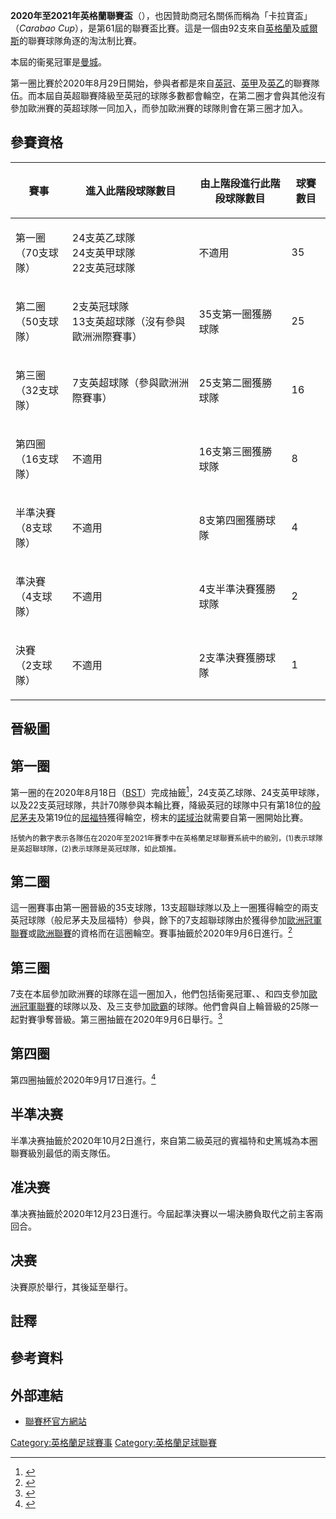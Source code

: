 {{Prose|time=2020-10-20T20:05:07+00:00}}
{{noteta|G1=足球
|G2=英超
|G3=FAcup
|1=zh-hans:拉梅拉; zh-hk:拉美拿;zh-tw:拉梅拉
|2=zh-cn:霍伊别尔; zh-hk:靴爾保; zh-tw:霍伊別爾;
|3=zh-hans:凯恩;zh-hk:簡尼;zh-tw:凱恩;
|4=zh-hans:芒特;zh-hk:曼治;zh-tw:芒特;
|5=zh-hk:佐真奴;zh-tw:若日尼奧;zh-cn:若日尼奥;
|6=zh-cn:切尔西;zh-hk:車路士;zh-tw:切爾西;
}}
{{Infobox football tournament season
| name = 英格蘭聯賽盃
| other_titles    = 卡拉寶盃
| image           = 
| size            = 
| caption         = 
| current         = 2020–21 英格蘭聯賽盃
| country         = {{ENG}}<br />{{WAL}}
| dates           = 2020年8月29日–2021年2月28日
| num_teams       = 92
| champions       = [[曼徹斯特城足球俱樂部|曼城]]
| runner-up       = [[托特納姆熱刺足球俱樂部|熱刺]]
| matches         = 
| goals           = 
| top goal scorer = 
| player          =
| prevseason      = [[2019至2020年英格蘭聯賽盃|2019–20]]
| nextseason      = [[2021至2022年英格蘭聯賽盃|''2021–22'']]
}}

'''2020年至2021年英格蘭聯賽盃'''（{{lang-en|'''2020–21 EFL Cup'''}}），也因贊助商冠名關係而稱為「卡拉寶盃」（''Carabao Cup''），是第61屆的聯賽盃比賽。這是一個由92支來自[[英格蘭|英格蘭]]及[[威爾斯|威爾斯]]的聯賽球隊角逐的淘汰制比賽。

本屆的衞冕冠軍是[[曼彻斯特城足球俱乐部|曼城]]。

第一圈比賽於2020年8月29日開始，參與者都是來自[[英格蘭足球冠軍聯賽|英冠]]、[[英格蘭足球甲級聯賽|英甲]]及[[英格蘭足球乙級聯賽|英乙]]的聯賽隊伍。而本屆自英超聯賽降級至英冠的球隊多數都會輪空，在第二圈才會與其他沒有參加歐洲賽的英超球隊一同加入，而參加歐洲賽的球隊則會在第三圈才加入。

== 參賽資格 ==
{| class="wikitable"
! 賽事 !! 進入此階段球隊數目 !! 由上階段進行此階段球隊數目 !! 球賽數目
|-
!第一圈<br>（70支球隊）
|24支英乙球隊<br>24支英甲球隊<br>22支英冠球隊||不適用||35
|-
!第二圈<br>（50支球隊）
|2支英冠球隊<br>13支英超球隊（沒有參與歐洲洲際賽事）||35支第一圈獲勝球隊||25
|-
!第三圈<br>（32支球隊）
|7支英超球隊（參與歐洲洲際賽事）||25支第二圈獲勝球隊||16
|-
!第四圈<br>（16支球隊）
|不適用||16支第三圈獲勝球隊||8
|-
!半準決賽<br>（8支球隊）
|不適用||8支第四圈獲勝球隊||4
|-
!準決賽<br>（4支球隊）
|不適用||4支半準決賽獲勝球隊||2 
|-
!決賽<br>（2支球隊）
|不適用||2支準決賽獲勝球隊||1
|}

==晉級圖==
{{Round32/sports|3rdplace=no|bold_winner=high
|RD1=第三圈
|RD2=第四圈
<!--Date-Place/Team 1/Score 1/Team 2/Score 2-->
<!--第三圈-->
|9月24日|[[布里斯托尔城足球俱乐部|布里斯托城]]|0|[[阿士東維拉足球會|阿士東維拉]]|3
|9月23日|[[斯托克城足球俱乐部|史篤城]]|1|[[吉林汉姆足球俱乐部|基寧咸]]|0
|－|[[莱顿东方足球俱乐部|奧連特]]|-|'''[[托特纳姆热刺足球俱乐部|熱刺]]<small>（[[自動當選|不戰]]）</small>'''|W
|9月23日|[[切尔西足球俱乐部|車路士]]|6|[[巴恩斯利足球俱乐部|班士利]]|0
|9月22日|[[西布罗姆维奇足球俱乐部|西布朗]]|2 (4)|[[布伦特福德足球俱乐部|賓福特]]{{pen}}|2 (5)
|9月23日|[[富勒姆足球俱乐部|富咸]]|2|[[谢周三足球俱乐部|錫周三]]|0
|9月22日|[[纽波特郡足球俱乐部|新港郡]]|3|[[沃特福德足球俱乐部|屈福特]]|1
|9月23日|[[摩尔甘比足球俱乐部|摩甘比]]|0|[[纽卡斯尔联足球俱乐部|紐卡素]]|7
|9月23日|[[弗利特伍德镇足球俱乐部|費列活特]]|2|[[埃弗顿足球俱乐部|愛華頓]]|5
|9月22日|[[西汉姆联足球俱乐部|韋斯咸]]|5|[[赫尔城足球俱乐部|侯城]]|1
|9月23日|[[普雷斯顿足球俱乐部|普雷斯頓]]|0|[[布莱顿足球俱乐部|白禮頓]]|2
|9月22日|[[卢顿足球俱乐部|盧頓]]|0|[[曼徹斯特聯足球俱樂部|曼聯]]|3
|9月24日|[[林肯城足球俱乐部|林肯城]]|2|[[利物浦足球俱乐部|利物浦]]|7
|9月23日|[[莱斯特城足球俱乐部|李斯特城]]|0|[[阿森纳足球俱乐部|阿仙奴]]|2
|9月23日|[[米尔沃尔足球俱乐部|米禾爾]]|0|[[伯恩利足球俱乐部|般尼]]|2
|9月24日|[[曼彻斯特城足球俱乐部|曼城]]|2|[[伯恩茅斯足球俱乐部|般尼茅夫]]|1
<!--第四圈-->
|10月1日|[[阿士東維拉足球會|阿士東維拉]]|0|[[史篤城足球會|史篤城]]|1
|9月29日|[[托特纳姆热刺足球俱乐部|熱刺]]{{pen}}|1 (5)|[[切尔西足球俱乐部|車路士]]|1 (4)
|10月1日|[[賓福特足球會|賓福特]]|3|[[富咸足球會|富咸]]|0
|9月30日|[[新港郡足球會|新港郡]]|1 (4)|[[紐卡素足球會|紐卡素]]{{pen}}|1 (5)
|9月30日|[[愛華頓足球會|愛華頓]]|4|[[韋斯咸足球會|韋斯咸]]|1
|9月30日|[[白禮頓足球會|白禮頓]]|0|[[曼徹斯特聯足球會|曼聯]]|3
|10月1日|[[利物浦足球會|利物浦]]|0 (4)|[[阿仙奴足球會|阿仙奴]]|0 (5)
|9月30日|[[般尼足球會|般尼]]|0|[[曼徹斯特城足球會|曼城]]|3
<!--半準決賽-->
|12月23日|[[史篤城足球會|史篤城]]|1|[[托特纳姆热刺足球俱乐部|熱刺]]|3
|12月22日|[[賓福特足球會|賓福特]]|1|[[纽卡斯尔联足球俱乐部|紐卡素]]|0
|12月23日|[[愛華頓足球會|愛華頓]]|0|[[曼徹斯特聯足球俱樂部|曼聯]]|2
|12月22日|[[阿仙奴足球會|阿仙奴]]|1|[[曼徹斯特城足球俱乐部|曼城]]|4
<!--準決賽-->
|1月5日|[[托特纳姆热刺足球俱乐部|熱刺]]|2|[[賓福特足球會|賓福特]]|0
|1月6日|[[曼徹斯特聯足球俱樂部|曼聯]]|0|[[曼徹斯特城足球俱乐部|曼城]]|2
<!--決賽-->
|4月25日|[[托特纳姆热刺足球俱乐部|熱刺]]|0|[[曼徹斯特城足球俱乐部|曼城]]|1
}}

== 第一圈 ==
第一圈的在2020年8月18日（[[英國夏令時間|BST]]）完成抽籤<ref>{{cite web |title=Carabao Cup Round One draw confirmed |url=https://www.efl.com/news/2020/august/carabao-cup-round-one-draw-confirmed/ |publisher=English Football League |accessdate=18 August 2020 |language=en-gb |date=18 August 2020 |archive-date=2020-09-28 |archive-url=https://web.archive.org/web/20200928024507/https://www.efl.com/news/2020/august/carabao-cup-round-one-draw-confirmed/ |dead-url=no }}</ref>，24支英乙球隊、24支英甲球隊，以及22支英冠球隊，共計70隊參與本輪比賽，降級英冠的球隊中只有第18位的[[伯恩茅斯足球俱乐部|般尼茅夫]]及第19位的[[沃特福德足球俱乐部|屈福特]]獲得輪空，榜末的[[诺里奇城足球俱乐部|諾域治]]就需要自第一圈開始比賽。

{{Football box collapsible
|date=2020年8月29日
|time=15:00 [[英国夏令时|BST]]
|score=4–0
|report=https://www.bbc.com/sport/football/53871847
|team1='''[[普雷斯顿足球俱乐部|普雷斯頓]] (2)'''
|goals1=
*{{link-en|Tom Barkhuizen}} {{goal|14}}
*{{link-en|Sean Maguire (footballer)}} {{goal|22}}
*{{link-en|Patrick Bauer (footballer)}} {{goal|29}}
*[[祖舒·夏洛普|祖舒·夏洛普]] {{goal|65}}
|team2=[[曼斯菲尔德城足球俱乐部|曼斯菲特]] (4)
|goals2=
|stadium=[[迪普戴爾球場|迪普戴爾球場]]
|location=[[普雷斯顿|普雷斯頓]]
|attendance=0{{refn|group=note|name=BCD|The match was played [[Behind_closed_doors_(sport)|behind closed doors]] due to the [[COVID-19_pandemic_in_the_United_Kingdom|COVID-19 pandemic in the United Kingdom]].}}
|referee=Ross Joyce
}}
{{Football box collapsible
|date=2020年8月29日
|time=15:00 [[英国夏令时|BST]]
|score=3–2
|report=https://www.bbc.com/sport/football/53871849
|team1='''[[布莱克本流浪者足球俱乐部|布力般流浪]] (2)'''
|goals1=
*[[劉易斯·霍爾特比|賀治比]] {{goal|30}}
*{{link-en|Joe Rankin-Costello}} {{goal|72}}
*[[亞當·阿姆斯特朗|岩士唐]] {{goal|81|pen.}}
|team2=[[唐卡斯特流浪足球俱乐部|唐卡士打]] (3)
|goals2=
*{{link-en|Fejiri Okenabirhie}} {{goal|54|pen.}}
*{{link-en|Madger Gomes}} {{goal|64}}
|stadium=[[伊活公園球場|伊活公園球場]]
|location=[[布莱克本|布力般]]
|attendance=0{{refn|group=note|name=BCD}}
|referee=Anthony Backhouse
}}
{{Football box collapsible
|date=2020年8月29日
|time=15:00 [[英国夏令时|BST]]
|score=0–0
|penaltyscore=5–4
|report=https://www.bbc.com/sport/football/53871846
|team1='''[[斯托克城足球俱乐部|史篤城]] (2)'''
|penalties1=
*[[詹姆斯·麦克林|麥堅恩]] {{penmiss}}
*{{link-en|Tyrese Campbell}} {{pengoal}}
*[[山姆·克盧卡斯|克盧卡斯]] {{pengoal}}
*{{link-en|Jordan Thompson (footballer)}} {{penmiss}}
*[[斯蒂文·弗萊徹|費查]] {{pengoal}}
*[[般奴·馬田斯·恩迪|馬田斯·恩迪]] {{pengoal}}
*{{link-en|Tashan Oakley-Boothe}} {{pengoal}}
|team2=[[黑池足球會|黑池]] (3)
|penalties2=
*{{link-en|Oliver Sarkic}}{{penmiss}} 
*{{link-en|CJ Hamilton (footballer)}}{{pengoal}} 
*{{link-en|Keshi Anderson}}{{penmiss}} 
*{{link-en|Ethan Robson}}{{pengoal}} 
*{{link-en|Sullay Kaikai}}{{pengoal}} 
*[[詹姆斯·哈斯邦德|侯斯賓特]]{{pengoal}} 
*{{link-en|Ollie Turton}}{{penmiss}} 
|stadium=[[不列顛尼亞球場|Bet365 球場]]
|location=[[特倫特河畔斯托克|史篤城]]
|attendance=0{{refn|group=note|name=BCD}}
|referee=James Adcock
}}
{{Football box collapsible
|date=2020年8月29日
|time=15:00 [[英国夏令时|BST]]
|score=3–3
|penaltyscore=1–3
|report=https://www.bbc.com/sport/football/53871848
|team1=[[史提芬納治足球會|史提芬納治]] (4)
|goals1=
*{{link-en|Elliott List}} {{goal|9}}
*{{link-en|Charlie Carter (footballer)}} {{goal|10}}
*{{link-en|Scott Cuthbert}} {{goal|29}}
|penalties1=
*{{link-en|Inih Effiong}} {{pengoal}}
*{{link-en|Newton|Danny Newton}} {{penmiss}}
*{{link-en|Elliot Osborne}} {{penmiss}}
*{{link-en|Ben Coker}} {{penmiss}}
|team2='''[[朴茨茅斯足球俱乐部|樸茨茅夫]] (3)'''
|goals2=
*{{link-en|Ronan Curtis}} {{goal|21}}
*{{link-en|Gareth Evans (footballer, born 1988)}} {{goal|45+2}}
*[[約翰·馬爾基斯|約翰·馬爾基斯]] {{goal|51}}
|penalties2=
*{{pengoal}} [[約翰·馬爾基斯|約翰·馬爾基斯]]
*{{pengoal}} {{link-en|Ronan Curtis}}
*{{pengoal}} {{link-en|李布朗|Lee Brown (footballer)}}
|stadium={{link-en|Broadhall Way}}
|location=[[斯蒂夫尼奇|史提芬納治]]
|attendance=0{{refn|group=note|name=BCD}}
|referee=Sam Purkiss
}}
{{Football box collapsible
|date=2020年9月4日
|time=17:30 [[英国夏令时|BST]]
|score=4–3
|report=https://www.bbc.com/sport/football/53942227
|team1='''[[米德尔斯堡足球俱乐部|米杜士堡]] (2)'''
|goals1=
*{{link-en|Marvin Johnson (footballer, born 1990)}} {{goal|21}}
*[[艾殊利·費查|艾殊利·費查]] {{goal|31||53}}
*[[馬古斯·泰雲尼亞|泰雲尼亞]] {{goal|65}}
|team2=[[谢斯伯利足球俱乐部|梳士貝利]] (3)
|goals2=
*{{link-en|Scott High}} {{goal|13}}
*[[傑森·庫明斯|傑森·庫明斯]] {{goal|60}}
*{{link-en|Rekeil Pyke}} {{goal|73}}
|stadium=[[河畔球場|河畔球場]]
|location=[[米德爾斯堡|米杜士堡]]
|attendance=0{{refn|group=note|name=BCD}}
|referee=Michael Salisbury
}}
{{Football box collapsible
|date=2020年9月4日
|time=19:30 [[英国夏令时|BST]]
|score= 1–1
|penaltyscore=4–2
|report=https://www.bbc.com/sport/football/53942228
|team1='''[[伯顿阿尔比恩足球俱乐部|保頓艾爾賓]] (3)'''
|goals1=
*{{link-en|Lucas Akins}} {{goal|32}}
|penalties1=
*{{link-en|Lucas Akins}} {{pengoal}}
*{{link-en|Kane Hemmings}} {{pengoal}}
*{{link-en|Stephen Quinn}} {{pengoal}}
*[[尼尔·埃德利|艾特利]] {{pengoal}}
|team2=[[艾宁顿斯坦利足球俱乐部|阿克寧頓]] (3)
|goals2=
*[[卡梅隆·布格斯|布格斯]] {{goal|82}}
|penalties2=
*[[喬·普里查德|比查特]]{{penmiss}} 
*[[馬特·布徹|布徹]]{{penmiss}} 
*{{link-en|Mohammed Sangare}}{{pengoal}} 
*{{link-en|Dion Charles}}{{pengoal}} 
|stadium={{link-en|Pirelli Stadium}}
|location=[[特倫特河畔伯頓|特倫特河畔伯頓]]
|attendance=0{{refn|group=note|name=BCD}}
|referee=Andy Haines
}}
{{Football box collapsible
|date=2020年9月5日
|time=12:00 [[英国夏令时|BST]]
|score=0–0
|penaltyscore=3–2
|report=https://www.bbc.com/sport/football/53955629
|team1='''[[德比郡足球俱乐部|打比郡]] (2)'''
|penalties1=
*{{link-en|George Evans (footballer, born 1994)}} {{pengoal}}
*{{link-en|Jack Marriott (footballer)}} {{penmiss}}
*{{link-en|Max Bird}} {{penmiss}}
*[[格雷姆·希恩尼爾|格雷姆·希恩尼爾]] {{pengoal}}
*{{link-en|Morgan Whittaker}} {{pengoal}}
|team2=[[巴罗足球俱乐部|巴羅]] (4)
|penalties2=
*{{pengoal}} {{link-en|Dior Angus}}
*{{penmiss}} {{link-en|Tom Beadling}}
*{{penmiss}} {{link-en|Lewis Hardcastle}}
*{{pengoal}} {{link-en|Harrison Biggins}}
*{{penmiss}} {{link-en|Jack Hindle (footballer, born 1993)}}
|stadium=[[普莱德公园球场|派迪公園球場]]
|location=[[德比_(英格蘭)|打比]]
|attendance=0{{refn|group=note|name=BCD}}
|referee=Oliver Yates
}}
{{Football box collapsible
|date=2020年9月5日
|time=12:30 [[英国夏令时|BST]]
|score=3–2
|report=https://www.bbc.com/sport/football/53955635
|team1='''[[普利茅斯足球俱乐部|普利茅夫]]''' (3)
|goals1=
*{{link-en|Joe Edwards (footballer, born 1990)}} {{goal|32}}
*{{link-en|Danny Mayor}} {{goal|55}}
*{{link-en|Frank Nouble}} {{goal|78}}
|goals2=
*{{link-en|Ryan Manning}} {{goal|2}}
*{{link-en|Osman Kakay}} {{goal|57}}
|team2=[[女王公园巡游者足球俱乐部|昆士柏流浪]] (2)
|stadium=[[家鄉公園球場|家鄉公園球場]]
|location=[[普利茅斯|普利茅斯]]
|attendance=0{{refn|group=note|name=BCD}}
|referee=Anthony Coggins
}}
{{Football box collapsible
|date=2020年9月5日
|time=13:00 [[英国夏令时|BST]]
|score=1–3
|report=https://www.bbc.com/sport/football/53955632
|team1=[[克劳利镇足球俱乐部|卡維尼]] (4)
|goals1=
*{{link-en|Sam Ashford}} {{goal|33}}
|goals2=
*{{link-en|Scott Malone|Malone}} {{goal|14}}
*{{link-en|Jordan Tunnicliffe}} {{goal|31|o.g.}}
*[[馬特·史密斯_(足球運動員)|馬特·史密斯]] {{goal|59}}
|team2='''[[米尔沃尔足球俱乐部|米禾爾]] (2)'''
|stadium={{link-en|Broadfield Stadium}}
|location=[[克劳利|克勞利]]
|attendance=0{{refn|group=note|name=BCD}}
|referee=David Rock
}}
{{Football box collapsible
|date=2020年9月5日
|time=13:00 [[英国夏令时|BST]]
|score=1–0
|report=https://www.bbc.com/sport/football/53955630
|team1='''[[吉林汉姆足球俱乐部|基寧咸]] (3)
|goals1=
*[[康納·奧格爾維|奧格爾維]] {{goal|27}}
|goals2=
|team2=[[绍森德足球俱乐部|修安聯]] (4)
|stadium=[[普里斯特菲尔德球场|普里斯特菲爾德球場]]
|location=[[吉林漢姆_(肯特郡)|吉林漢姆]]
|attendance=0{{refn|group=note|name=BCD}}
|referee=Chris Pollard
}}
{{Football box collapsible
|date=2020年9月5日
|time=14:00 [[英国夏令时|BST]]
|score=2–0
|report=https://www.bbc.com/sport/football/53955628
|team1='''[[布里斯托尔城足球俱乐部|布里斯托城]] (2)'''
|goals1=
*[[傑米·帕特森|傑米·帕特森]] {{goal|35}}
*{{link-en|Antoine Semenyo}} {{goal|83}}
|goals2=
|team2=[[埃克塞特城足球俱乐部|埃克塞特]] (4)
|stadium=[[阿斯顿·加特球场|阿斯頓·加特]]
|location=[[布里斯托尔|布里斯托]]
|attendance=0{{refn|group=note|name=BCD}}
|referee=Chris Sarginson
}}
{{Football box collapsible
|date=2020年9月5日
|time=14:15 [[英国夏令时|BST]]
|score=0–0
|penaltyscore=2–4
|report=https://www.bbc.com/sport/football/53955631
|team1=[[沃尔索尔足球俱乐部|華素爾]] (4)
|penalties1=
*{{link-en|Rory Holden}} {{pengoal}}
*{{link-en|Josh Gordon (footballer)}} {{penmiss}}
*{{link-en|Elijah Adebayo}} {{pengoal}}
*{{link-en|Alfie Bates}} {{penmiss}}
|penalties2=
*{{pengoal}} [[巴利·班倫|巴利·班倫]]
*{{pengoal}} {{link-en|Josh Windass}}
*{{pengoal}} {{link-en|Kadeem Harris}}
*{{pengoal}} [[艾沙亞·布朗|布朗]]
|team2='''[[谢周三足球俱乐部|錫周三]] (2)'''
|stadium={{link-en|Bescot Stadium}}
|location=[[沃爾索爾|沃爾索爾]]
|attendance=0{{refn|group=note|name=BCD}}
|referee=Peter Wright
}}
{{Football box collapsible
|date=2020年9月5日
|time=15:00 [[英国夏令时|BST]]
|score=1–1
|penaltyscore=7–8
|report=https://www.bbc.com/sport/football/53955727
|team1=[[特兰米尔流浪者足球俱乐部|燦美爾]] (4)
|penalties1=
*[[詹姆斯·沃根|禾根]] {{penmiss}}
*{{link-en|Otis Khan}} {{pengoal}}
*[[奧利·班克斯|班克斯]] {{pengoal}}
*{{link-en|Calum Macdonald (footballer)}} {{pengoal}}
*[[傑·斯皮林|史比寧]] {{penmiss}}
*{{link-en|Kieron Morris}} {{pengoal}}
*{{link-en|Stefan Payne}} {{pengoal}}
*[[彼德·奇勒|奇勒]] {{pengoal}}
*{{link-en|Lee O'Connor (footballer)}} {{pengoal}}
*{{link-en|Manny Monthé}} {{penmiss}}
|penalties2=
*{{penmiss}} {{link-en|George Thomson (footballer, born 1992)}}
*{{pengoal}} {{link-en|Jon Stead}}
*{{pengoal}} {{link-en|Jack Muldoon}}
*{{penmiss}} {{link-en|Mark Beck}}
*{{pengoal}} {{link-en|Warren Burrell}}
*{{pengoal}} {{link-en|Will Smith (footballer, born 1998)}}
*{{pengoal}} {{link-en|Connor Hall (footballer, born 1993)}}
*{{pengoal}} {{link-en|Ryan Fallowfield}}
*{{pengoal}} {{link-en|Lloyd Kerry}}
*{{pengoal}} {{link-en|Josh Falkingham}}
|goals1=
*[[詹姆斯·沃根|禾根]] {{goal|64}}
|goals2=
*{{link-en|Lloyd Kerry}} {{goal|69}}
|team2='''[[哈洛格特鎮足球會|哈洛格特]] (4)'''
|stadium={{link-en|Prenton Park}}
|location=[[伯肯黑德|伯肯黑德]]
|attendance=0{{refn|group=note|name=BCD}}
|referee=Tom Nield
}}

{{Football box collapsible
|date=2020年9月5日
|time=15:00 [[英国夏令时|BST]]
|score=1–2
|report=https://www.bbc.com/sport/football/53955627
|team1=[[克鲁足球俱乐部|克魯]] (3)
|goals1=
*{{link-en|Billy Sass-Davies}} {{goal|55}}
|goals2=
*[[湯姆·霍柏|湯姆·霍柏]] {{goal|52}}
*{{link-en|Lewis Montsma}} {{goal|66}}
|team2='''[[林肯城足球俱乐部|林肯城]] (3)'''
|stadium={{link-en|Gresty Road}}
|location=[[克魯|克魯]]
|attendance=0{{refn|group=note|name=BCD}}
|referee=Scott Oldham
}}
{{Football box collapsible
|date=2020年9月5日
|time=15:00 [[英国夏令时|BST]]
|score=0–1
|report=https://www.bbc.com/sport/football/53955699
|team1=[[哈德斯菲尔德足球俱乐部|哈特斯菲]] (2)
|goals1=
|goals2=
*[[尤根·奧康內利|尤根·奧康內利]] {{goal|51}}
|team2='''[[罗奇代尔足球俱乐部|羅奇代爾]] (3)'''
|stadium=[[約翰·史密斯球場|基爾岩球場]]
|location=[[哈德斯菲爾德|哈德斯菲爾德]]{{refn|group=note|The match would have been held at [[Spotland_Stadium|Spotland Stadium]] in [[Rochdale|Rochdale]], but was reversed due to renovations of its pitch.}}
|attendance=0{{refn|group=note|name=BCD}}
|referee=Ben Toner
}}
{{Football box collapsible
|date=2020年9月5日
|time=15:00 [[英国夏令时|BST]]
|score=1–2
|report=https://www.bbc.com/sport/football/53955626
|team1=[[博尔顿足球俱乐部|保頓]] (4)
|goals1=
*{{link-en|Antoni Sarcevic}} {{goal|47}}
|goals2=
*[[李·诺瓦克|洛華克]] {{goal|26}}
*{{link-en|Harry Pritchard (footballer)}} {{goal|75}}
|team2='''[[布拉德福德城足球俱乐部|巴拉福特]]''' (4)
|stadium=[[马克龙球场|馬克龍球場]]
|location=[[霍里奇|霍里奇]]
|attendance=0{{refn|group=note|name=BCD}}
|referee=Martin Coy
}}
{{Football box collapsible
|date=2020年9月5日
|time=15:00 [[英国夏令时|BST]]
|score=3–2
|report=https://www.bbc.com/sport/football/53955633
|team1='''[[弗利特伍德镇足球俱乐部|費列活特]] (3)'''
|goals1=
*[[捷特·伊雲斯|捷特·伊雲斯]] {{goal|41||77}}
*[[喬許·莫里斯|喬許·莫里斯]] {{goal|64}}
|goals2=
*[[乔·加德纳|祖·嘉拿]] {{goal|2||31|pen.}}
|team2=[[威根竞技足球俱乐部|韋根]] (3)
|stadium= {{link-en|Highbury Stadium (Fleetwood)}}
|location=[[弗利特伍德|費列活特]]
|attendance=0{{refn|group=note|name=BCD}}
|referee=Seb Stockbridge
}}
{{Football box collapsible
|date=2020年9月5日
|time=15:00 [[英国夏令时|BST]]
|score=1–1
|penaltyscore=3–4
|penalties1=
*{{link-en|Mattie Pollock}} {{pengoal}}
*[[詹姆士·蒂利|詹姆士·蒂利]] {{penmiss}}
*{{link-en|Danny Preston}} {{pengoal}}
*{{link-en|Owura Edwards}} {{pengoal}}
*{{link-en|James McKeown}} {{penmiss}}
|penalties2=
*{{penmiss}} {{link-en|Alex Kenyon}}
*{{pengoal}} [[利安姆·麥克安林德|利安·麥艾連頓]]
*{{pengoal}} [[斯蒂芬·亨得利_(足球運動員)|史堤芬·亨特利]]
*{{pengoal}} {{link-en|Ben Pringle}}
*{{pengoal}} {{link-en|John O'Sullivan (footballer)}}
|report=https://www.bbc.com/sport/football/53955696
|team1=[[格林斯比镇足球俱乐部|甘士比]] (4)
|goals1=
*[[马特·格林|馬特·格林]] {{goal|35}}
|goals2=
*{{link-en|Adam Phillips (footballer)}} {{goal|7}}
|team2='''[[摩尔甘比足球俱乐部|摩甘比]] (4)'''
|stadium={{link-en|Blundell Park}}
|location=[[克里索普斯|克里索普斯]]
|attendance=0{{refn|group=note|name=BCD}}
|referee=Graham Salisbury
}}
{{Football box collapsible
|date=2020年9月5日
|time=15:00 [[英国夏令时|BST]]
|score=1–2
|report=https://www.bbc.com/sport/football/53955724
|team1=[[斯坎索普联足球俱乐部|斯肯索普]] (4)
|goals1=
*[[瑞安·羅夫特|賴恩·洛夫特]] {{goal|69}}
|goals2=
*{{link-en|Zak Mills}} {{goal|45+5}}
*{{link-en|Theo Robinson}} {{goal|90+3}}
|team2='''[[韦尔港足球俱乐部|維爾港]] (4)'''
|stadium=[[格蘭福特公園球場|格蘭福特公園球場]]
|location=[[斯肯索普|斯肯索普]]
|attendance=0{{refn|group=note|name=BCD}}
|referee=Neil Hair
}}
{{Football box collapsible
|date=2020年9月5日
|time=15:00 [[英国夏令时|BST]]
|score=0–0
|penaltyscore=4–5
|penalties1=
*[[威爾·格里格|威爾·基歷治]] {{penmiss}}
*{{link-en|Max Power (footballer)}} {{pengoal}}
*[[卢克·奥尼恩|盧克·奧尼恩]] {{pengoal}}
*{{link-en|Lynden Gooch}} {{pengoal}}
*{{link-en|Charlie Wyke}} {{pengoal}}
|penalties2=
*{{pengoal}} {{link-en|Mallik Wilks}}
*{{pengoal}} [[理查德·斯莫伍德|理查德·史摩活]]
*{{pengoal}} [[馬田·森姆臣|馬田·森姆臣]]
*{{pengoal}} {{link-en|George Honeyman}}
*{{pengoal}} {{link-en|Keane Lewis-Potter}}
|report=https://www.bbc.com/sport/football/53955730
|team1=[[桑德兰足球俱乐部|新特蘭]] (3)
|team2='''[[赫尔城足球俱乐部|侯城]] (3)'''
|stadium=[[光明球場|光明球場]]
|location=[[桑德兰|新特蘭]]
|attendance=0{{refn|group=note|name=BCD}}
|referee=Thomas Bramall
}}
{{Football box collapsible
|date=2020年9月5日
|time=15:00 [[英国夏令时|BST]]
|score=1–1
|report=https://www.bbc.com/sport/football/53955698
|team1='''[[沙福特城足球會|沙福特城]] (4)'''
|goals1=
*[[伊恩·軒達臣|伊恩·軒達臣]] {{goal|84|pen.}}
|goals2=
*{{link-en|Matt Crooks}} {{goal|90+6}}
|penaltyscore=4–2
|penalties1=
*{{link-en|Ibou Touray}} {{pengoal}}
*[[伊恩·軒達臣|伊恩·軒達臣]] {{pengoal}}
*[[达隆·吉布森|戴倫·吉遜]] {{pengoal}}
*{{link-en|Brandon Thomas-Asante}} {{pengoal}}
|penalties2=
*{{penmiss}} {{link-en|Kyle Vassell}}
*{{pengoal}} {{link-en|Freddie Ladapo}}
*{{pengoal}} {{link-en|Kieran Sadlier}}
*{{penmiss}} [[乔·麦塔克|祖·麥托克]]
|team2=[[罗瑟勒姆足球俱乐部|洛達咸]] (2)
|stadium={{link-en|Moor Lane}}
|location=[[索爾福德市|蘇福市]]
|attendance=0{{refn|group=note|name=BCD}}
|referee=James Oldham
}}
{{Football box collapsible
|date=2020年9月5日
|time=15:00 [[英国夏令时|BST]]
|score=1–0
|report=https://www.bbc.com/sport/football/53955634
|team1='''[[巴恩斯利足球俱乐部|班士利]] (2)'''
|goals1=
*[[考利·伍德羅|考利·伍德羅]] {{goal|49}}
|goals2=
|team2=[[诺丁汉森林足球俱乐部|諾定咸森林]] (2)
|stadium=[[奧基威爾球場|奧基威爾球場]]
|location=[[巴恩斯利|班士利]]
|attendance=0{{refn|group=note|name=BCD}}
|referee=Marc Edwards
}}
{{Football box collapsible
|date=2020年9月5日
|time=15:00 [[英国夏令时|BST]]
|score=3–0
|report=https://www.bbc.com/sport/football/53955697
|team1='''[[奥尔德姆足球俱乐部|奧咸]] (4)'''
|goals1=
*{{link-en|Ben Garrity}} {{goal|29}}
*{{link-en|Bobby Grant (footballer, born 1990)}} {{goal|37}}
*[[康納爾·麥卡萊尼|康納爾·麥卡萊尼]] {{goal|89}}
|goals2=
|team2=[[卡莱尔联足球俱乐部|卡素爾]] (4)
|stadium={{link-en|Boundary Park}}
|location=[[奧爾德姆|奧咸]]
|attendance=0{{refn|group=note|name=BCD}}
|referee=Carl Boyeson
}}
{{Football box collapsible
|date=2020年9月5日
|time=15:00 [[英国夏令时|BST]]
|score=1–3
|report=https://www.bbc.com/sport/football/53955783
|team1=[[斯温登足球俱乐部|史雲頓]] (3)
|goals1=
*{{link-en|Jonny Smith (footballer)}} {{goal|64}}
|goals2=
*{{link-en|Macauley Bonne}} {{goal|36}}
*{{link-en|Charlie Barker (footballer)}} {{goal|74}}
*[[查克斯·阿尼基|查克斯·阿尼基]] {{goal|90}}
|team2='''[[查尔顿竞技足球俱乐部|查爾頓]] (3)'''
|stadium={{link-en|County Ground (Swindon)}}
|location=[[斯温顿|史雲頓]]
|attendance=0{{refn|group=note|name=BCD}}
|referee=Brett Huxtable
}}
{{Football box collapsible
|date=2020年9月5日
|time=15:00 [[英国夏令时|BST]]
|score=1–2
|report=https://www.bbc.com/sport/football/53955729
|team1=[[格林森林流浪足球俱乐部|格林森林流浪]] (4)
|goals1=
*{{link-en|Dan Happe}} {{goal|23|o.g.}}
|goals2=
*{{link-en|Danny Johnson (footballer)}} {{goal|49}}
*{{link-en|Conor Wilkinson}} {{goal|52}}
|team2='''[[莱顿东方足球俱乐部|奧連特]] (4)'''
|stadium={{link-en|The New Lawn}} 
|location=[[奈爾斯沃思|奈爾斯沃思]]
|attendance=0{{refn|group=note|name=BCD}}
|referee=Craig Hicks
}}
{{Football box collapsible
|date=2020年9月5日
|time=15:00 [[英国夏令时|BST]]
|score=0–1
|report=https://www.bbc.com/sport/football/53955773
|team1=[[米尔顿凯恩斯足球俱乐部|米爾頓凱恩斯]] (3)
|goals1=
|goals2=
*{{link-en|Tyler Walker (footballer)}} {{goal|82}}
|team2='''[[考文垂足球俱乐部|高雲地利]] (2)'''
|stadium=[[MK運動場|MK運動場]]
|location=[[米尔顿凯恩斯|米爾頓凱恩斯]]
|attendance=0{{refn|group=note|name=BCD}}
|referee=Trevor Kettle
}}
{{Football box collapsible
|date=2020年9月5日
|time=15:00 [[英国夏令时|BST]]
|score=0–1
|report=https://www.bbc.com/sport/football/53955779
|team1=[[彼得伯勒联足球俱乐部|彼德堡]] (3)
|goals1=
|goals2=
*{{link-en|Liam Sercombe}} {{goal|59}}
|team2='''[[車頓咸足球會|車頓咸]] (4)'''
|stadium=[[倫敦路運動場|倫敦路運動場]]
|location=[[彼得伯勒|彼德堡]]
|attendance=0{{refn|group=note|name=BCD}}
|referee=Alan Young
}}
{{Football box collapsible
|date=2020年9月5日
|time=15:00 [[英国夏令时|BST]]
|score=3–0
|report=https://www.bbc.com/sport/football/53955778
|team1='''[[北安普顿足球俱乐部|諾咸頓]] (3)'''
|goals1=
*{{link-en|Harry Smith (footballer, born 1995)}} {{goal|33}}
*{{link-en|Matty Warburton}} {{goal|49}}
*[[瑞恩·華生|瑞恩·華生]] {{goal|59}}
|goals2=
|team2=[[卡迪夫城足球俱乐部|卡迪夫城]] (2)
|stadium={{link-en|Sixfields Stadium}}
|location=[[北安普顿|諾咸頓]]
|attendance=0{{refn|group=note|name=BCD}}
|referee={{link-en|Darren Drysdale}}
}}
{{Football box collapsible
|date=2020年9月5日
|time=15:00 [[英国夏令时|BST]]
|score=3–1
|report=https://www.bbc.com/sport/football/53955731
|team1='''[[卢顿足球俱乐部|盧頓]] (2)'''
|goals1=
*{{link-en|James Collins (footballer, born 1990)}} {{goal|79|pen.|83||90+5}}
|goals2=
*[[基蘭·道威爾|基蘭·道威爾]] {{goal|81}}
|team2=[[诺里奇城足球俱乐部|諾域治]] (2)
|stadium=[[克尼尔沃思路球场|克尼爾沃思路球場]]
|location=[[卢顿|盧頓]]
|attendance=0{{refn|group=note|name=BCD}}
|referee=John Busby
}}
{{Football box collapsible
|date=2020年9月5日
|time=15:00 [[英国夏令时|BST]]
|score=0–1
|report=https://www.bbc.com/sport/football/53955728
|team1=[[伯明翰足球會|伯明翰]] (2)
|goals1=
|goals2=
*{{link-en|Robbie Cundy}} {{goal|18}}
|team2='''[[剑桥联足球俱乐部|劍橋聯]] (4)'''
|stadium=[[聖安德魯斯球場|聖安德魯斯球場]]
|location=[[伯明翰|伯明翰]]
|attendance=0{{refn|group=note|name=BCD}}
|referee=Leigh Doughty
}}
{{Football box collapsible
|date=2020年9月5日
|time=15:00 [[英国夏令时|BST]]
|score=2–0
|report=https://www.bbc.com/sport/football/53955775
|team1='''[[纽波特郡足球俱乐部|新港郡]] (4)'''
|goals1=
*{{link-en|Tristan Abrahams}} {{goal|7||45}}
|goals2=
|team2=[[斯旺西城足球俱乐部|史雲斯]] (2)
|stadium={{link-en|Rodney Parade}}
|location=[[纽波特|新港]]
|attendance=0{{refn|group=note|name=BCD}}
|referee=Kevin Johnson
}}
{{Football box collapsible
|date=2020年9月5日
|time=15:00 [[英国夏令时|BST]]
|score=1–1
|penaltyscore=4–3
|report=https://www.bbc.com/sport/football/53955781
|team1='''[[牛津联足球俱乐部|牛津聯]] (3)'''
|goals1=
*[[卡梅隆·布拉納甘|卡梅隆·班拿根]] {{goal|63}}
|goals2=
*{{link-en|Matty Taylor (footballer, born 1990)}} {{goal|68|o.g.}}
|penalties1=
*{{link-en|Anthony Forde (footballer)}} {{pengoal}}
*{{link-en|Marcus McGuane}} {{pengoal}}
*[[詹姆斯·亨利|詹姆斯·亨利]] {{penmiss}}
*{{link-en|Matty Taylor (footballer, born 1990)}} {{pengoal}}
*[[卡梅隆·布拉納甘|卡梅隆·班拿根]]{{pengoal}}
|penalties2=
*{{pengoal}} [[Luke_O'Neill|O'Neill]]
*{{penmiss}} [[卡勒姆·賴利|卡林·雷利]]
*{{penmiss}} {{link-en|Nesta Guinness-Walker}}
*{{pengoal}} {{link-en|Cheye Alexander}}
*{{pengoal}} [[喬·皮戈特|喬·皮戈特]]
|team2=[[AFC溫布頓|AFC溫布頓]] (3)
|stadium=[[卡森體育場|卡森運動場]]
|location=[[牛津|牛津]]
|attendance=0{{refn|group=note|name=BCD}}
|referee=Lee Swabey
}}
{{Football box collapsible
|date=2020年9月5日
|time=15:00 [[英国夏令时|BST]]
|score=3–1
|report=https://www.bbc.com/sport/football/53955782
|team1='''[[雷丁足球俱乐部|雷丁]] (2)'''
|goals1=
*[[盧卡斯·祖奧|盧卡斯·祖奧]] {{goal|45+1||56||75}}
|goals2=
*{{link-en|Jevani Brown}} {{goal|37}}
|team2=[[科尔切斯特联足球俱乐部|高車士打]] (4)
|stadium=[[米底捷斯基球場|米底捷斯基球場]]
|location=[[雷丁|雷丁]]
|attendance=0{{refn|group=note|name=BCD}}
|referee=Joshua Smith
}}
{{Football box collapsible
|date=2020年9月5日
|time=15:00 [[英国夏令时|BST]]
|score=3–0
|report=https://www.bbc.com/sport/football/53955732
|team1='''[[伊普斯维奇城足球俱乐部|葉士域治]] (3)'''
|goals1=
*[[弗雷迪·西尔斯|費迪·施亞斯]] {{goal|29||68}}
*[[卢克·钱伯斯|勞基·張伯斯]] {{goal|44}}
|goals2=
|team2=[[布里斯托尔流浪者足球俱乐部|布里斯托流浪]] (3)
|stadium=[[樸文路球場|樸文路球場]]
|location=[[伊普斯威奇|葉士域治]]
|attendance=0{{refn|group=note|name=BCD}}
|referee=Will Finnie
}}
{{Football box collapsible
|date=2020年9月6日
|time=12:00 [[英国夏令时|BST]]
|score=1–1
|report=https://www.bbc.com/sport/football/53962756
|team1='''[[布伦特福德足球俱乐部|賓福特]] (2)'''
|goals1=
*{{link-en|Ethan Pinnock}} {{goal|32}}
|goals2=
*[[達伊爾·霍甘|達伊爾·霍甘]] {{goal|76}}
|penaltyscore=4–2
|penalties1=
*[[伊万·托尼|伊萬·托尼]] {{pengoal}}
*{{link-en|Jan Žambůrek}} {{pengoal}}
*[[馬提亞斯·延森|馬提亞斯·延森]] {{penmiss}}
*[[塞爾吉·卡諾斯|塞爾吉·卡諾斯]] {{pengoal}}
*{{link-en|Marcus Forss}} {{pengoal}}
|penalties2=
*{{pengoal}} {{link-en|Joe Jacobson}}
*{{penmiss}} {{link-en|Nick Freeman (footballer)}}
*{{pengoal}} [[達伊爾·霍甘|達伊爾·霍甘]]
*{{penmiss}} {{link-en|Scott Kashket}}
|team2=[[韦康比流浪者足球俱乐部|韋甘比]] (2)
|stadium=[[賓福特社區球場|賓福特社區球場]]
|location=[[賓福特|賓福特]]
|attendance=0{{refn|group=note|name=BCD}}
|referee=Charles Breakspear
}}
<small>括號內的數字表示各隊伍在2020年至2021年賽季中在英格蘭足球聯賽系統中的級別，(1)表示球隊是英超聯球隊，(2)表示球隊是英冠球隊，如此類推。</small>

== 第二圈==
這一圈賽事由第一圈晉級的35支球隊，13支超聯球隊以及上一圈獲得輪空的兩支英冠球隊（般尼茅夫及屈福特）參與，餘下的7支超聯球隊由於獲得參加[[歐洲冠軍聯賽|歐洲冠軍聯賽]]或[[歐洲聯賽|歐洲聯賽]]的資格而在這圈輪空。賽事抽籤於2020年9月6日進行。<ref name="dates">{{Cite news|url=https://www.efl.com/news/2020/september/carabao-cup-round-two-draw-confirmed/|title=Carabao Cup: Round Two draw confirmed|publisher=English Football League|website=www.efl.com|language=en-gb|access-date=6 September 2020|date=6 September 2020|archive-date=2020-10-18|archive-url=https://web.archive.org/web/20201018033301/https://www.efl.com/news/2020/september/carabao-cup-round-two-draw-confirmed/|dead-url=no}}</ref>

{{Football box collapsible
|id=
|date=2020年9月15日
|time=18:00 [[英国夏令时|BST]]
|round=
|score = 1–1
|report = https://www.bbc.co.uk/sport/football/54067070
|team1= '''[[吉林汉姆足球俱乐部|基寧咸]] (3)'''
|goals1=
*{{link-en|Jordan Graham}} {{goal|90+4|pen.}}
|goals2=
*{{link-en|Maxime Biamou}} {{goal|61}}
|team2= [[考文垂足球俱乐部|高雲地利]] (2)
|stadium=[[普里斯特菲尔德球场|普里斯特菲爾德球場]]
|location=[[吉林漢姆_(肯特郡)|吉林漢姆]]
|attendance=0{{refn|group=note|name=BCD}}
|referee=Craig Hicks
|penalties1=
*[[康納·奧格爾維|奧格爾維]] {{pengoal}}
*{{link-en|Jordan Graham}} {{pengoal}}
*{{link-en|Scott Robertson (footballer, born 2001)}} {{pengoal}}
*{{link-en|Jacob Mellis}} {{pengoal}}
*{{link-en|Trae Coyle}} {{pengoal}}
|penaltyscore=5–4
|penalties2=
*{{pengoal}} {{link-en|Tyler Walker (footballer)}}
*{{pengoal}} {{link-en|Maxime Biamou}} 
*{{pengoal}} {{link-en|Ben Sheaf}}
*{{penmiss}} {{link-en|Michael Rose (footballer, born 1995)}}
*{{pengoal}} {{link-en|Josh Eccles}}
}}
{{Football box collapsible
|id=
|date=2020年9月15日
|time=18:00 [[英国夏令时|BST]]
|round=
|score = 0–2
|report = https://www.bbc.co.uk/sport/football/54067172
|team1= [[米德尔斯堡足球俱乐部|米杜士堡]] (2)
|goals1=
|goals2=
*{{link-en|Patrick Schmidt (footballer, born 1998)}} {{goal|22}}
*{{link-en|Jordan Williams (footballer, born 1999)}} {{goal|34}}
|team2= '''[[巴恩斯利足球俱乐部|班士利]] (2)'''
|stadium=[[河畔球場|河畔球場]]
|location=[[米德爾斯堡|米杜士堡]]
|attendance=0{{refn|group=note|name=BCD}}
|referee=Anthony Backhouse
}}
{{Football box collapsible
|id=
|date=2020年9月15日
|time=18:00 [[英国夏令时|BST]]
|round=
|score = 3–1
|report = https://www.bbc.co.uk/sport/football/54067075
|team1= [[米尔沃尔足球俱乐部|米禾爾]] (2)
|goals1=
*{{link-en|Ryan Leonard}} {{goal|19}}
*[[康納·馬奥尼|康納·馬奥尼]] {{goal|49}}
*[[馬特·史密斯_(足球運動員)|馬特·史密斯]] {{goal|62}}
|goals2=
*{{link-en|Finn Azaz}} {{goal|69}}
|team2= '''[[車頓咸足球會|車頓咸]](4)'''
|stadium=[[尼尔球场|尼爾球場]]
|location=[[伯蒙德賽|伯蒙德賽]]
|attendance=0{{refn|group=note|name=BCD}}
|referee=John Busby
}}
{{Football box collapsible
|id=
|date=2020年9月15日
|time=18:00 [[英国夏令时|BST]]
|round=
|score = 0–1
|report = https://www.bbc.co.uk/sport/football/54067073
|team1=[[雷丁足球俱乐部|雷丁]] (2)
|goals1=
|goals2=
*{{link-en|Jordan Clark (footballer)}} {{goal|24}}
|team2= '''[[卢顿足球俱乐部|盧頓]] (2)'''
|stadium=[[米底捷斯基球場|米底捷斯基球場]]
|location=[[雷丁|雷丁]]
|attendance=0{{refn|group=note|name=BCD}}
|referee=Charles Breakspear
}}
{{Football box collapsible
|id=
|date=2020年9月15日
|time=18:30 [[英国夏令时|BST]]
|round=
|score = 1–2
|report =  https://www.bbc.co.uk/sport/football/54067143
|team1= [[德比郡足球俱乐部|打比郡]] (2)
|goals1=
*{{link-en|Jason Knight (footballer)}} {{goal|51}}
|goals2=
*{{link-en|Tom Barkhuizen}}{{goal|79}}
*{{link-en|Daniel Johnson (footballer)}} {{goal|90+2|pen.}}
|team2= '''[[普雷斯顿足球俱乐部|普雷斯頓]] (2)'''
|stadium=[[普莱德公园球场|派迪公園球場]]
|location=[[德比_(英格蘭)|打比]]
|attendance=0{{refn|group=note|name=BCD}}
|referee={{link-en|Andy Davies (referee)}}
}}
{{Football box collapsible
|id=
|date=2020年9月15日
|time=19:00 [[英国夏令时|BST]]
|round=
|score = 0–5
|report =  https://www.bbc.co.uk/sport/football/54067140
|team1= [[布拉德福德城足球俱乐部|巴拉福特]] (4)
|goals1=
|goals2=
*{{link-en|Tyler French}} {{goal|4|o.g.}}
*{{link-en|Anthony Scully}} {{goal|6}}
*{{link-en|Lewis Montsma}} {{goal|29}}
*{{link-en|James Jones (footballer, born 1996)}} {{goal|41}}
*{{link-en|Callum Morton}} {{goal|90+3}}
|team2= '''[[林肯城足球俱乐部|林肯城]] (3)'''
|stadium=[[山谷閱兵球場|山谷閱兵球場]]
|location=[[布拉德福德|巴拉福特]]
|attendance=0{{refn|group=note|name=BCD}}
|referee=Geoff Eltringham
}}
{{Football box collapsible
|id=
|date=2020年9月15日
|time=19:00 [[英国夏令时|BST]]
|round=
|score = 2–1
|report =  https://www.bbc.co.uk/sport/football/54067168
|team1= '''[[弗利特伍德镇足球俱乐部|費列活特]] (3)'''
|goals1=
*{{link-en|Paddy Madden}} {{goal|14}}
*[[喬許·莫里斯|喬許·莫里斯]] {{goal|75}}
|goals2=
*{{link-en|Danny Whitehead}} {{goal|49}}
|team2= [[韦尔港足球俱乐部|維爾港]] (4)
|stadium={{link-en|Highbury Stadium (Fleetwood)}}
|location=[[弗利特伍德|費列活特]]
|attendance=0{{refn|group=note|name=BCD}}
|referee=Ross Joyce
}}
{{Football box collapsible
|id=
|date=2020年9月15日
|time=19:00 [[英国夏令时|BST]]
|round=
|score = 1–0
|report =  https://www.bbc.co.uk/sport/football/54067079
|team1= '''[[纽波特郡足球俱乐部|新港郡]](4)'''
|goals1=
*{{link-en|Scott Twine}} {{goal|80}}
|goals2=
|team2= [[剑桥联足球俱乐部|劍橋聯]] (4)
|stadium={{link-en|Rodney Parade}}
|location=[[纽波特|新港]]
|attendance=0{{refn|group=note|name=BCD}}
|referee=Lee Swabey
}}
{{Football box collapsible
|id=
|date=2020年9月15日
|time=19:00 [[英国夏令时|BST]]
|round=
|score = 1–1
|report =  https://www.bbc.co.uk/sport/football/54067078
|team1= [[牛津联足球俱乐部|牛津聯]] (3)
|goals1=
*{{link-en|Robert Hall (footballer)}} {{goal|26}}
|goals2=
*{{link-en|Ken Sema}} {{goal|89}}
|team2= '''[[沃特福德足球俱乐部|屈福特]] (2)'''
|stadium=[[卡森體育場|卡森運動場]]
|location=[[牛津|牛津]]
|attendance=0{{refn|group=note|name=BCD}}
|referee=Leigh Doughty
|penalties1=
*{{link-en|Anthony Forde (footballer)}} {{penmiss}}
*{{link-en|Marcus McGuane}} {{penmiss}}
*{{link-en|Robert Hall (footballer)}} {{penmiss}}
|penaltyscore=0–3
|penalties2=
*{{pengoal}} {{link-en|Ken Sema}}
*{{pengoal}} [[多明戈斯·奎納|多明戈斯·奎納]]
*{{pengoal}} {{link-en|Stipe Perica}}
}}
{{Football box collapsible
|id=
|date=2020年9月15日
|time=19:30 [[英国夏令时|BST]]
|round=
|score = 1–0
|report =  https://www.bbc.co.uk/sport/football/54067171
|team1= '''[[纽卡斯尔联足球俱乐部|紐卡素]] (1)'''
|goals1=
*[[瑞安·弗雷澤|懷恩·費沙]] {{goal|35}}
|goals2=
|team2= [[布莱克本流浪者足球俱乐部|布力般流浪]](2)
|stadium=[[聖占士公園球場|聖占士公園球場]]
|location=[[泰恩河畔纽卡斯尔|泰恩河畔紐卡素]]
|attendance=0{{refn|group=note|name=BCD}}
|referee={{link-en|Jarred Gillett}}
}}
{{Football box collapsible
|id=
|date=2020年9月15日
|time=19:30 [[英国夏令时|BST]]
|round=
|score = 3–0
|report =  https://www.bbc.co.uk/sport/football/54067074
|team1= '''[[西汉姆联足球俱乐部|韋斯咸]] (1)'''
|goals1=
*[[塞巴斯蒂安·阿莱|漢拿]] {{goal|22||26}}
*[[费利佩·安德森|菲臘比·安達臣]] {{goal|80}}
|goals2=
|team2= [[查尔顿竞技足球俱乐部|查爾頓]] (3)
|stadium=[[伦敦体育场|倫敦體育場]]
|location=[[史特拉福_(倫敦)|史特拉福_(倫敦)]]
|attendance=0{{refn|group=note|name=BCD}}
|referee=[[安達·馬連拿|安達·馬連拿]]
}}
{{Football box collapsible
|id=
|date=2020年9月15日
|time=19:45 [[英国夏令时|BST]]
|round=
|score = 0–0
|report = https://www.bbc.co.uk/sport/football/54067077
|team1= '''[[伯恩茅斯足球俱乐部|般尼茅夫]] (2)'''
|team2= [[水晶宫足球俱乐部|水晶宮]] (1)
|stadium=[[迪恩考特球場|迪恩考特球場]]
|location=[[伯恩茅斯|般尼茅夫]]
|attendance=0{{refn|group=note|name=BCD}}
|referee=[[凯斯·斯特鲁德|凱斯·斯特魯德]]
|penalties1=
*[[大衛·布魯克斯|大衛·布魯斯]] {{pengoal}}
*{{link-en|Sam Surridge}} {{pengoal}}
*{{link-en|Philip Billing}} {{pengoal}}
*{{link-en|Lloyd Kelly}} {{pengoal}}
*[[多米尼克·索兰克|蘇蘭基]] {{pengoal}}
*{{link-en|Jack Simpson (footballer)}} {{pengoal}}
*[[丹·格斯林|哥士寧]] {{pengoal}}
*[[謝法臣·拿馬|利馬]] {{pengoal}}
*{{link-en|Nnamdi Ofoborh}} {{pengoal}}
*{{link-en|Jordan Zemura}} {{pengoal}}
*[[阿斯米尔·贝戈维奇|比高域]] {{penmiss}}
*[[大衛·布魯克斯|大衛·布魯斯]] {{pengoal}}
|penaltyscore=11–10
|penalties2=
*{{pengoal}} [[盧卡·米利沃耶維奇|美利禾耶域]]
*{{pengoal}} [[米查·巴舒亞伊|巴舒亞伊]]
*{{pengoal}} [[安祖斯·唐辛|安祖斯·唐辛]]
*{{pengoal}} {{link-en|Eberechi Eze}}
*{{pengoal}} [[乔丹·阿尤|佐敦·艾耶]]
*{{pengoal}} [[馬克斯·邁爾|麥斯·美亞]]
*{{pengoal}} [[馬馬杜·沙高|沙高]]
*{{pengoal}} [[馬丁·凱利|馬田·基利]]
*{{pengoal}} {{link-en|Ryan Inniss}}
*{{pengoal}} [[雅羅斯拉夫·雅赫|雅羅斯拉夫·雅赫]]
*{{penmiss}} [[韋恩·軒尼斯|韋恩·軒尼斯]]
*{{penmiss}} [[盧卡·米利沃耶維奇|美利禾耶域]]
}}
{{Football box collapsible
|id=
|date=2020年9月15日
|time=19:45 [[英国夏令时|BST]]
|round=
|score = 1–3
|report =  https://www.bbc.co.uk/sport/football/54067141
|team1= [[伯顿阿尔比恩足球俱乐部|保頓艾爾賓]] (3)
|goals1=
*{{link-en|Colin Daniel}} {{goal|2}}
|goals2=
*[[奧利·華堅斯|屈堅斯]] {{goal|39}}
*[[積·基亞利殊|加利殊]] {{goal|88}}
*{{link-en|Keinan Davis}} {{goal|90+4}}
|team2= '''[[阿士東維拉足球會|阿士東維拉]] (1)'''
|stadium={{link-en|Pirelli Stadium}}
|location=[[特倫特河畔伯頓|特倫特河畔伯頓]]
|attendance=0{{refn|group=note|name=BCD}}
|referee={{link-en|Oliver Langford}}
}}
{{Football box collapsible
|id=
|date=2020年9月15日
|time=19:45 [[英国夏令时|BST]]
|round=
|score = 3–2
|report = https://www.bbc.co.uk/sport/football/54067072
|team1= '''[[莱顿东方足球俱乐部|奧連特]] (4)'''
|goals1=
*{{link-en|Louis Dennis}} {{goal|55}}
*[[乔比·麦卡努夫|麥安拿夫]] {{goal|74}}
*{{link-en|Danny Johnson (footballer)}} {{goal|90+3}}
|goals2=
*{{link-en|Panutche Camara}} {{goal|19}}
*{{link-en|Kelland Watts}} {{goal|34}}
|team2= [[普利茅斯足球俱乐部|普利茅夫]] (3)
|stadium={{link-en|Brisbane Road}}
|location=[[萊頓_(倫敦)|萊頓_(倫敦)]]
|attendance=0{{refn|group=note|name=BCD}}
|referee=Joshua Smith
}}
{{Football box collapsible
|id=
|date=2020年9月15日
|time=19:45 [[英国夏令时|BST]]
|round=
|score = 1–0
|report = https://www.bbc.co.uk/sport/football/54067173
|team1= '''[[摩尔甘比足球俱乐部|摩甘比]] (4)'''
|goals1=
*{{link-en|Aaron Wildig}} {{goal|22}}
|goals2=
|team2= [[奥尔德姆足球俱乐部|奧咸]]  (4)
|stadium={{link-en|Globe Arena (football stadium)}}
|location=[[莫克姆|莫克姆]]
|attendance=0{{refn|group=note|name=BCD}}
|referee=Ben Toner
}}
{{Football box collapsible
|id=
|date=2020年9月15日
|time=19:45 [[英国夏令时|BST]]
|round=
|score = 0–2
|report = https://www.bbc.co.uk/sport/football/54067196
|team1= [[罗奇代尔足球俱乐部|羅奇代爾]] (3)
|goals1=
|goals2=
*{{link-en|Elias Kachunga}} {{goal|54}}
*{{link-en|Josh Windass}} {{goal|80}}
|team2= '''[[谢周三足球俱乐部|錫周三]] (2)'''
|stadium={{link-en|Spotland Stadium}}
|location=[[羅奇代爾|羅奇代爾]]
|attendance=0{{refn|group=note|name=BCD}}
|referee=Seb Stockbridge
}}
{{Football box collapsible
|id=
|date=2020年9月16日
|time=18:00 [[英国夏令时|BST]]
|round=
|score = 3–0
|report =  https://www.bbc.co.uk/sport/football/54072159
|team1= '''[[西布罗姆维奇足球俱乐部|西布朗]] (1)'''
|goals1=
*{{link-en|Rekeem Harper}} {{goal|18}}
*[[哈爾·笠臣-簡奴|哈爾·笠臣-簡奴]] {{goal|22}}
*{{link-en|Callum Robinson}} {{goal|77}}
|goals2=
|team2= [[哈洛格特鎮足球會|哈洛格特]] (4)
|stadium=[[山楂球场|山楂球場]]
|location=[[西布羅米奇|西布羅米奇]]
|attendance=0{{refn|group=note|name=BCD}}
|referee=Thomas Bramall
}}
{{Football box collapsible
|id=
|date=2020年9月16日
|time=19:00 [[英国夏令时|BST]]
|round=
|score = 0–1
|report = https://www.bbc.co.uk/sport/football/54067076
|team1= [[伊普斯维奇城足球俱乐部|葉士域治]] (3)
|goals1=
|goals2=
*[[亞歷山大·米特羅維奇|米特羅域]] {{goal|38}}
|team2= '''[[富勒姆足球俱乐部|富咸]] (1)'''
|stadium=[[樸文路球場|樸文路球場]]
|location=[[伊普斯威奇|葉士域治]]
|attendance=0{{refn|group=note|name=BCD}}
|referee=Dean Whitestone
}}
{{Football box collapsible
|id=
|date=2020年9月16日
|time=19:45 [[英国夏令时|BST]]
|round=
|score = 4–0
|report = https://www.bbc.co.uk/sport/football/54067071
|team1= '''[[布里斯托尔城足球俱乐部|布里斯托城]] (2)'''
|goals1=
*[[克里斯·马丁_(足球运动员)|基斯·馬田]] {{goal|43}}
*{{link-en|Kasey Palmer}} {{goal|48||88}}
*{{link-en|Antoine Semenyo}} {{goal|82}}
|goals2=
|team2= [[北安普顿足球俱乐部|諾咸頓]] (3)
|stadium=[[阿斯顿·加特球场|阿斯頓·加特]]
|location=[[布里斯托尔|布里斯托]]
|attendance=0{{refn|group=note|name=BCD}}
|referee=Kevin Johnson
}}
{{Football box collapsible
|id=
|date=2020年9月16日
|time=19:45 [[英国夏令时|BST]]
|round=
|score = 1–1
|report = https://www.bbc.co.uk/sport/football/54067170
|team1=[[列斯聯足球會|列斯聯]] (1)
|goals1=
*[[埃茲揚·阿里奧斯基|阿里奧斯基]] {{goal|90+3}}
|goals2=
*{{link-en|Mallik Wilks}} {{goal|5}}
|team2='''[[赫尔城足球俱乐部|侯城]] (3)'''
|stadium=[[艾蘭路球場|艾蘭路球場]]
|location=[[利兹|列斯]]
|attendance=0{{refn|group=note|name=BCD}}
|referee=David Webb
|penalties1 =
*[[罗德里戈·莫雷诺·马查多|洛迪高]] {{pengoal}}
*[[埃茲揚·阿里奧斯基|阿里奧斯基]] {{penmiss}}
*[[泰勒·羅拔士|羅拔士]] {{pengoal}}
*{{link-en|Ian Poveda}} {{pengoal}}
*[[巴里·道格拉斯|道格拉斯]] {{pengoal}}
*{{link-en|Pascal Struijk}} {{pengoal}}
*{{link-en|Leif Davis}} {{pengoal}}
*{{link-en|Robbie Gotts}} {{pengoal}}
*[[基科·卡西利亞|卡斯拿]] {{pengoal}}
*{{link-en|Jamie Shackleton}} {{penmiss}}
|penaltyscore = 8–9
|penalties2 =
*{{pengoal}} [[格雷戈·多赫蒂|格雷戈·多赫蒂]]
*{{pengoal}} [[Callum_Jones|C. Jones]]
*{{penmiss}} [[劉易·科伊爾|劉易·科伊爾]]
*{{pengoal}} {{link-en|James Scott (footballer, born 2000)}}
*{{pengoal}} {{link-en|Thomas Mayer (footballer, born 1995)}}
*{{pengoal}} [[哥林·艾達|哥林·艾達]]
*{{pengoal}} {{link-en|Sean McLoughlin (footballer)}}
*{{pengoal}} {{link-en|Billy Chadwick (footballer)}}
*{{pengoal}} {{link-en|Daniel Batty}}
*{{pengoal}} {{link-en|Alfie Jones}}
}}
{{Football box collapsible
|id=
|date=2020年9月16日
|time=19:45 [[英国夏令时|BST]]
|round=
|score = 0–2
|report = https://www.bbc.co.uk/sport/football/54082514
|team1= [[南安普顿足球俱乐部|修咸頓]] (1)
|goals1=
|goals2=
*[[克里斯蒂安·諾爾高|克里斯蒂安·諾爾高]] {{goal|40}}
*{{link-en|Josh Dasilva}} {{goal|45+1}}
|team2= '''[[布伦特福德足球俱乐部|賓福特]] (2)'''
|stadium=[[聖瑪麗球場|聖瑪麗球場]]
|location=[[南安普敦|修咸頓]]
|attendance=0{{refn|group=note|name=BCD}}
|referee={{link-en|John Brooks (referee)}}
}}
{{Football box collapsible
|id=
|date=2020年9月16日
|time=20:15 [[英国夏令时|BST]]
|round=
|score = 3–0
|report =  https://www.bbc.co.uk/sport/football/54082511
|team1= '''[[埃弗顿足球俱乐部|愛華頓]] (1)'''
|goals1=
*[[迈克尔·基恩|米高·堅尼]] {{goal|8}}
*[[吉尔维·西于尔兹松|施格臣]] {{goal|74}}
*[[莫伊塞·基恩|堅恩]] {{goal|87|pen.}}
|goals2=
|team2= [[沙福特城足球會|沙福特城]] (4)
|stadium=[[葛迪遜公園球場|葛迪遜公園球場]]
|location=[[利物浦|利物浦]]
|attendance=0{{refn|group=note|name=BCD}}
|referee=Marc Edwards
}}
{{Football box collapsible
|id=
|date=2020年9月17日
|time=17:30 [[英国夏令时|BST]]
|round=
|score = 1–1
|penaltyscore = 5–4
|report = https://www.bbc.co.uk/sport/football/54067142
|team1=''' [[伯恩利足球俱乐部|般尼]] (1)'''
|goals1=
*[[马泰伊·维德拉|馬迪·維達]] {{goal|67}}
|penalties1=
*[[克里斯·伍德_(足球运动员)|基斯活]] {{pengoal}}
*[[马泰伊·维德拉|馬迪·維達]] {{pengoal}}
*[[喬許·布朗希爾|喬許·布朗希爾]] {{pengoal}}
*[[艾歷克·比達斯|艾歷克·比達斯]] {{pengoal}}
*[[罗比·布拉迪|羅比·巴拉迪]] {{pengoal}}
|goals2=
*{{link-en|David McGoldrick}} {{goal|4}}
|penalties2=
*{{pengoal}} [[奧利佛·諾伍德|羅活]]
*{{penmiss}} [[奧利佛·麥克布爾尼|麥般尼]]
*{{pengoal}} [[比利·夏普|比利·沙柏]]
*{{pengoal}} [[桑德·貝格|貝治]]
*{{pengoal}} [[本·奧斯本|奧斯邦]]
|team2=[[谢菲尔德联足球俱乐部|錫菲聯]] (1)
|stadium=[[摩亞球場|摩亞球場]]
|location=[[伯恩利|般尼]]
|attendance=0{{refn|group=note|name=BCD}}
|referee={{link-en|Paul Tierney (referee)}}
}}
{{Football box collapsible
|id=
|date=2020年9月17日
|time=19:00 [[英国夏令时|BST]]
|round=
|score = 0–1
|report = https://www.bbc.co.uk/sport/football/54097201
|team1= [[伍尔弗汉普顿流浪足球俱乐部|狼隊]] (1)
|goals1=
|goals2=
*{{link-en|Jacob Brown (footballer)}} {{goal|86}}
|team2= '''[[斯托克城足球俱乐部|史篤城]] (2)'''
|stadium=[[莫利纽球场|摩連納斯球場]]
|location=[[伍爾弗漢普頓|和夫咸頓]]
|attendance=0{{refn|group=note|name=BCD}}
|referee={{link-en|Simon Hooper}}
}}
{{Football box collapsible
|id=
|date=2020年9月17日
|time=19:45 [[英国夏令时|BST]]
|round=
|score = 4–0
|report = https://www.bbc.co.uk/sport/football/54097200
|team1= '''[[布莱顿足球俱乐部|白禮頓]] (1)'''
|goals1=
*{{link-en|Alexis Mac Allister}} {{goal|38}}
*[[阿里列沙·查漢巴殊|查漢巴殊]] {{goal|54}}
*{{link-en|Bernardo (footballer, born 1995)}} {{goal|58}}
*{{link-en|Viktor Gyökeres}} {{goal|71}}
|goals2=
|team2= [[朴茨茅斯足球俱乐部|樸茨茅夫]] (3)
|stadium=[[法爾馬球場|美國運通社區球場]]
|location=[[法爾默|法爾默]]
|attendance=0{{refn|group=note|name=BCD}}
|referee=Matt Donohue
}}

== 第三圈 ==
7支在本屆參加歐洲賽的球隊在這一圈加入，他們包括衞冕冠軍{{fb team Manchester City}}、{{fb team Manchester United}}、{{fb team Chelsea}}和{{fb team Liverpool}}四支參加[[歐洲冠軍聯賽|歐洲冠軍聯賽]]的球隊以及{{fb team Leicester City}}、{{fb team Tottenham Hotspur}}及{{fb team Arsenal}}三支參加[[歐霸|歐霸]]的球隊。他們會與自上輪晉級的25隊一起對賽爭奪晉級。第三圈抽籤在2020年9月6日舉行。<ref name="dates">{{Cite news|url= https://www.efl.com/news/2020/september/carabao-cup-round-two-draw-confirmed/|title=Carabao Cup: Round Two draw confirmed|publisher=English Football League|website=www.efl.com|language=en-gb|access-date=6 September 2020|date=6 September 2020}}</ref>

{{Football box collapsible
|date=2020年9月22日
|time= 19:00 [[英国夏令时|BST]]
|score = 3–1
|report = https://www.bbc.co.uk/sport/football/54190610
|team1= '''[[纽波特郡足球俱乐部|新港郡]] (4)'''
|goals1=
*{{link-en|Tristan Abrahams}} {{goal|18|pen.}}
*{{link-en|Joss Labadie}} {{goal|28}}
*{{link-en|Pádraig Amond}} {{goal|65}}
|goals2=
*{{link-en|Adalberto Peñaranda}} {{goal|54|pen.}}
|team2=[[沃特福德足球俱乐部|屈福特]] (2)
|stadium={{link-en|Rodney Parade}}
|location=[[纽波特|新港]]
|attendance=0{{refn|group=note|name=BCD}}
|referee=Charles Breakspear
}}
{{Football box collapsible
|date=2020年9月22日
|time= 19:00 [[英国夏令时|BST]]
|score = 2–2
|penaltyscore = 4–5
|report = https://www.bbc.co.uk/sport/football/54193050
|team1= [[西布罗姆维奇足球俱乐部|西布朗]] (1)
|goals1=
*[[哈爾·笠臣-簡奴|哈爾·笠臣-簡奴]] {{goal|56|pen.|66|pen.}}
|goals2=
*{{link-en|Emiliano Marcondes}} {{goal|58}}
*{{link-en|Marcus Forss}} {{goal|73|pen.}}
|team2='''[[布伦特福德足球俱乐部|賓福特]] (2)'''
|stadium=[[山楂球场|山楂球場]]
|location=[[西布羅米奇|西布羅米奇]]
|attendance=0{{refn|group=note|name=BCD}}
|referee={{link-en|Darren England}}
|penalties1 =
*[[查理·奥斯汀|查理·柯士甸]] {{pengoal}}
*[[Conor_Gallagher|Conor Gallagher]] {{pengoal}}
*{{link-en|Kyle Edwards (footballer)}} {{pengoal}}
*{{link-en|Conor Townsend}} {{pengoal}}
*[[格雷迪·迪安加拿|迪安加拿]] {{penmiss}}
|penalties2=
*{{pengoal}} [[伊万·托尼|伊萬·托尼]]
*{{pengoal}} {{link-en|Josh Dasilva}}
*{{pengoal}} {{link-en|Tariqe Fosu}}
*{{pengoal}} {{link-en|Marcus Forss}}
*{{pengoal}} [[克里斯蒂安·諾爾高|克里斯蒂安·諾爾高]]
}}
{{Football box collapsible
|date= 2020年9月22日
|time= 19:30 [[英国夏令时|BST]]
|round=|score = 5–1
|report = https://www.bbc.co.uk/sport/football/54190609
|team1= '''[[西汉姆联足球俱乐部|韋斯咸]] (1)'''
|goals1=
*[[羅拔·辛迪加斯|施洛加斯]] {{goal|18}}
*[[塞巴斯蒂安·阿莱|漢拿]] {{goal|45||90+1}}
*[[安德烈·亚尔莫连科|耶莫蘭高]] {{goal|56|pen.|90+2}}
|goals2=
*{{link-en|Mallik Wilks}} {{goal|70}}
|team2=[[赫尔城足球俱乐部|侯城]] (3)
|stadium=[[伦敦体育场|倫敦體育場]]
|location=[[伦敦|倫敦]]
|attendance=0{{refn|group=note|name=BCD}}
|referee={{link-en|Simon Hooper}}
}}
{{Football box collapsible
|id=|date=2020年9月22日
|time=20:15 [[英国夏令时|BST]]
|round=|score = 0–3
|report = https://www.bbc.co.uk/sport/football/54190604
|team1= [[卢顿足球俱乐部|盧頓]] (2)
|goals1=
|goals2=
*[[桑·馬達|馬達]] {{goal|44|pen.}}
*[[馬古斯·拉舒福特|拉舒福特]] {{goal|88}}
*[[美臣·格連活|美臣·格連活]] {{goal|90+2}}
|team2='''[[曼徹斯特聯足球俱樂部|曼聯]] (1)'''
|stadium=[[克尼尔沃思路球场|克尼爾沃思路球場]]
|location=[[卢顿|盧頓]]
|attendance=0{{refn|group=note|name=BCD}}
|referee={{link-en|Tim Robinson (referee)}}
}}
{{Football box collapsible
|date=2020年9月23日
|time=19:00 [[英国夏令时|BST]]
|score = 0-2
|report = https://www.bbc.com/sport/football/54207249
|team1= [[米尔沃尔足球俱乐部|米禾爾]] (2)
|goals1=
|goals2=
*[[喬許·布朗希爾|喬許·布朗希爾]] {{goal|45}}
*[[马泰伊·维德拉|馬迪·維達]] {{goal|90+3}}
|team2='''[[伯恩利足球俱乐部|般尼]] (1)'''
|stadium=[[尼尔球场|尼爾球場]]
|location=[[伯蒙德賽|伯蒙德賽]]
|attendance=0{{refn|group=note|name=BCDfuture}}
|referee=Andy Davies
}}
{{Football box collapsible
|date=2020年9月23日
|time=19:00 [[英国夏令时|BST]]
|score = 0-2
|report = https://www.bbc.com/sport/football/54190605
|team1= [[普雷斯顿足球俱乐部|普雷斯頓]] (2)
|goals1=
|goals2=
*[[阿里列沙·查漢巴殊|查漢巴殊]] {{goal|57}}
*{{link-en|Mac Allister}} {{goal|75}}
|team2='''[[布莱顿足球俱乐部|白禮頓]] (1)'''
|stadium=[[迪普戴爾球場|迪普戴爾球場]]
|location=[[普雷斯顿|普雷斯頓]]
|attendance=0{{refn|group=note|name=BCDfuture}}
|referee=Steve Martin
}}
{{Football box collapsible
|date=2020年9月23日
|time=19:00 [[英国夏令时|BST]]
|score = 1-0
|report = https://www.bbc.com/sport/football/54207250
|team1= '''[[斯托克城足球俱乐部|史篤城]] (2)'''
|goals1=
*{{link-en|Tyrese Campbell}} {{goal|37}}
|goals2=
|team2=[[吉林汉姆足球俱乐部|基寧咸]] (3)
|stadium=[[不列顛尼亞球場|不列顛尼亞球場]]
|location=[[特倫特河畔斯托克|史篤城]]
|attendance=0{{refn|group=note|name=BCDfuture}}
|referee=David Webb
}}
{{Football box collapsible
|id=|date=2020年9月23日
|time=19:45 [[英国夏令时|BST]]
|score = 6-0
|report = https://www.bbc.com/sport/football/54190608
|team1= '''[[切尔西足球俱乐部|車路士]] (1)'''
|goals1=
*[[塔米·亚伯拉罕|艾巴咸]] {{goal|19}}
*[[凯·哈弗茨|夏維斯]] {{goal|28,55,65}}
*[[罗斯·巴克利|巴克利]] {{goal|49}}
*[[奥利弗·吉鲁|基奧特]] {{goal|83}}
|goals2=
|team2= [[巴恩斯利足球俱乐部|班士利]] (2)
|stadium=[[史丹福橋球場|史丹福橋球場]]
|location=[[伦敦|倫敦]]
|attendance=0{{refn|group=note|name=BCDfuture}}
|referee=Darren Bond
}}
{{Football box collapsible
|id=|date=2020年9月23日
|time= 19:45 [[英国夏令时|BST]]
|score = 2-5
|report = 
|team1= [[弗利特伍德镇足球俱乐部|費列活特]] (3)
|goals1=
*[[馬克·達菲|馬克·達菲]] {{goal|48}}
*[[加倫·卡普斯|加倫·卡普斯]] {{goal|58}}
|team2='''[[埃弗顿足球俱乐部|愛華頓]] (1)'''
|goals2=
*[[理查利森|李察利臣]]{{goal|22,34}}
*[[阿莱克斯·伊沃比|伊禾比]] {{goal|49}}
*[[伯纳德·阿尼西奥·卡尔德拉·杜阿尔特|貝拿特]] {{goal|73}}
*[[莫伊塞·基恩|堅恩]] {{goal|90+4}}
|stadium={{link-en|Highbury Stadium (Fleetwood)}}
|location=[[弗利特伍德|費列活特]]
|attendance=0{{refn|group=note|name=BCDfuture}}
|referee=Jeremy Simpson
}}
{{Football box collapsible
|id=|date=2020年9月23日
|time= 19:45 [[英国夏令时|BST]]
|score = 2-0
|report = https://www.bbc.com/sport/football/54190612
|team1=''' [[富勒姆足球俱乐部|富咸]] (1)'''
|goals1=
*{{link-en|Aboubakar Kamara}}{{goal|9}}
*{{link-en|De Cordova-Reid}} {{goal|32}}
|goals2=
|team2= [[谢周三足球俱乐部|錫周三]] (2)
|stadium=[[卡雲農舍球場|卡雲農舍球場]]
|location=[[伦敦|倫敦]]
|attendance=0{{refn|group=note|name=BCDfuture}}
|referee=[[李·美臣|李·美臣]]
}}
{{Football box collapsible
|id=|date=2020年9月23日
|time= 19:45 [[英国夏令时|BST]]
|score = 0-2
|report = https://www.bbc.com/sport/football/54190606
|team1= [[莱斯特城足球俱乐部|李斯特城]] (1)
|goals1=
|goals2=
*[[克里斯蒂安·富克斯|富治斯]] {{goal|57|o.g.}}
*[[艾迪·尼基迪亞|尼基迪亞]] {{goal|90}}
|team2= '''[[阿森纳足球俱乐部|阿仙奴]] (1)'''
|stadium=[[王權球場|皇權球場]]
|location=[[莱斯特|李斯特]]
|attendance=0{{refn|group=note|name=BCDfuture}}
|referee=Peter Bankes
}}
{{Football box collapsible
|date=2020年9月23日
|time= 19:45 [[英国夏令时|BST]]
|score = 0-7
|report = https://www.bbc.com/sport/football/54190613
|team1= [[摩尔甘比足球俱乐部|摩甘比]] (4)
|goals1=
|goals2=
*[[祖連頓|祖亞寧頓]] {{goal|5,31}}
*[[米格爾·阿米朗|阿米朗]] {{goal|20}}
*[[雅各布·墨菲|積及·梅菲]] {{goal|27}}
*[[艾錫·希頓|艾錫·希頓]] {{goal|45+2}}
*[[謝美·拉錫利斯|謝美·拉錫利斯]] {{goal|51}}
*{{link-en|Sam Lavelle}} {{goal|90+1|o.g.}}
|team2='''[[纽卡斯尔联足球俱乐部|紐卡素]] (1)'''
|stadium={{link-en|Globe Arena (football stadium)}}
|location=[[莫克姆|莫克姆]]
|attendance=0{{refn|group=note|name=BCDfuture}}
|referee={{link-en|Darren Drysdale}}
}}
{{Football box collapsible
|date=2020年9月24日
|time= 19:00 [[英国夏令时|BST]]
|score = 0-3
|report = https://www.bbc.com/sport/football/54193051
|team1= [[布里斯托尔城足球俱乐部|布里斯托城]] (2)
|goals1=
|goals2=
*[[安華·艾加斯|艾加斯]] {{goal|11}}
*[[貝特朗·特拉奧雷|-{zh-hans:贝特兰德·特劳雷;zh-hk:貝特蘭·查奧爾;zh-tw:伯特蘭·特拉奧雷;}-]] {{goal|14}}
*[[奧利·華堅斯|屈堅斯]] {{goal|73}}
|team2='''[[阿士東維拉足球會|阿士東維拉]] (1)'''
|stadium=[[阿斯顿·加特球场|阿斯頓·加特球場]]
|location=[[布里斯托尔|布里斯托]]
|attendance=0{{refn|group=note|name=BCDfuture}}
|referee=James Linington
}}
{{Football box collapsible
|id=|date=2020年9月24日
|time=19:45 [[英国夏令时|BST]]
|score = 2-7
|report = https://www.bbc.com/sport/football/54190675
|team1= [[林肯城足球俱乐部|林肯城]] (3)
|goals1=
*{{link-en|Tayo Edun}} {{goal|60}}
*{{link-en|Lewis Montsma}} {{goal|66}}
|goals2=
*[[杰尔丹·沙奇里|沙基利]] {{goal|9}}
*[[南野拓實|南野拓實]] {{goal|18,46}}
*[[柯蒂斯·琼斯|居迪斯·鐘斯]] {{goal|32,36}}
*[[馬爾科·格魯吉奇|馬高·古積]] {{goal|65}}
*[[迪沃克·奥里吉|奧歷治]] {{goal|89}}
|team2='''[[利物浦足球俱乐部|利物浦]] (1)'''
|stadium={{link-en|Sincil Bank}}
|location=[[林肯_(林肯郡)|林肯_(林肯郡)]]
|attendance=0{{refn|group=note|name=BCDfuture}}
|referee=Tony Harrington
}}
{{Football box collapsible
|id=|date=2020年9月24日
|time=19:45 [[英国夏令时|BST]]
|score = 2-1
|report = https://www.bbc.com/sport/football/54190674
|team1= '''[[曼彻斯特城足球俱乐部|曼城]] (1)'''
|goals1=
*{{link-en|Liam Delap}} {{goal|18}}
*[[菲爾·福登|霍頓]] {{goal|75}}
|goals2=
*{{link-en|Sam Surridge}} {{goal|22}}
|team2= [[伯恩茅斯足球俱乐部|般尼茅夫]] (2)
|stadium=[[曼徹斯特市球場|伊蒂哈德球場]]
|location=[[曼彻斯特|曼徹斯特]]
|attendance=0{{refn|group=note|name=BCDfuture}}
|referee=[[莊拿芬·摩斯|莊拿芬·摩斯]]
}}
{{Football box collapsible
|id=|date= 
|time= [[英国夏令时|BST]]
|round=|score = 
|report = [[自動當選|不戰而勝]]
|team1= [[莱顿东方足球俱乐部|奧連特]] (4)
|goals1=
|goals2=
|team2='''[[托特纳姆热刺足球俱乐部|熱刺]] (1)'''
|stadium={{link-en|Brisbane Road}}
|location=[[萊頓_(倫敦)|萊頓_(倫敦)]]
|attendance=0{{refn|group=note|name=BCDfuture}}
|referee=
}}

==第四圈==

第四圈抽籤於2020年9月17日進行。<ref name="dates1">{{Cite news|url=https://www.efl.com/news/2020/september/carabao-cup-round-four-draw-confirmed/|title=Carabao Cup: Round Four draw confirmed|publisher=English Football League|website=www.efl.com|language=en-gb|date=17 September 2020|accessdate=2020-10-02|archive-date=2020-10-01|archive-url=https://web.archive.org/web/20201001230804/https://www.efl.com/news/2020/september/carabao-cup-round-four-draw-confirmed/|dead-url=no}}</ref>

{{Football box collapsible
|date=2020年9月29日
|time=19:30 [[英国夏令时|BST]]
|score = 1–1
|penaltyscore = 5–4
|report = https://www.bbc.com/sport/football/54298219
|team1= '''[[托特纳姆热刺足球俱乐部|熱刺]] (1)'''
|goals1=
*[[埃里克·拉梅拉|拉美拿]]   {{goal|83}}
|goals2=
*[[蒂莫·维尔纳|添姆·雲拿]]   {{goal|19}}
|team2= [[切尔西足球俱乐部|車路士]] (1)
|stadium= [[托定咸熱刺球場|熱刺球場]]
|location= [[托特納姆|托特納姆]], 倫敦
|attendance=0{{refn|group=note|name=BCDfuture}}
|referee= [[李·美臣|李·美臣]]
|penalties1 =
*[[艾歷·迪亞|艾歷·迪亞]] {{pengoal}}
*[[埃里克·拉梅拉|拉美拿]] {{pengoal}}
*[[皮埃尔·霍伊别尔|靴爾保]] {{pengoal}}
*[[卢卡斯·罗德里格斯·莫拉·达席尔瓦|盧卡斯·摩拉]] {{pengoal}}
*[[哈里·凱恩|哈里·簡尼]] {{pengoal}}
|penalties2=
*{{pengoal}} [[塔米·亚伯拉罕|艾巴咸]]
*{{pengoal}} [[塞萨尔·阿斯皮利奎塔|艾斯派古達]]
*{{pengoal}} [[佐真奴·費路|佐真奴]]
*{{pengoal}} [[埃莫森·帕爾米耶里|埃莫森·帕爾米耶里]]
*{{penmiss}} [[梅森·芒特|曼治]]
}}
{{Football box collapsible
|date=2020年9月30日
|time=17:30 [[英国夏令时|BST]]
|score = 1-1
|penaltyscore = 4–5
|report = https://www.bbc.com/sport/football/54298222
|team1= [[新港郡足球會|新港郡]] (4)
|goals1=
*{{le|特里斯坦·阿伯拉罕姆斯|Tristan Abrahams}} {{goal|5}}
|goals2=
*[[琼乔·谢尔威|舒維]] {{goal|87}}
|team2= '''[[紐卡素足球會|紐卡素]] (1)'''
|stadium={{le|洛尼閱兵體育場|Rodney Parade}}
|location=[[新港|新港]]
|attendance=0{{refn|group=note|name=BCDfuture}}
|referee={{le|John Brooks (referee)}}
|penalties1 =
*{{le|米奇·德梅特里|Mickey Demetriou}} {{pengoal}}
*{{le|特里斯坦·阿伯拉罕姆斯|Tristan Abrahams}} {{pengoal}}
*{{le|喬希·西恩|Josh Sheehan}} {{pengoal}}
*{{le|萊恩·泰勒|Ryan Taylor (footballer, born 1988)}} {{penmiss}}
*{{le|馬修·多倫|Matthew Dolan (footballer)}} {{pengoal}}
*{{le|布蘭登·庫珀|Brandon Cooper}} {{penmiss}}
|penalties2=
*{{pengoal}} [[卡勒姆·威尔逊|卡林·威爾遜]]
*{{penmiss}} [[祖連頓|祖亞寧頓]]
*{{pengoal}} [[法比安·沙爾|舒亞]]
*{{pengoal}} [[琼乔·谢尔威|舒維]]
*{{pengoal}} [[雅各布·墨菲|積及·梅菲]]
*{{pengoal}}{{le|西恩·朗斯塔夫|Sean Longstaff}}
}}
{{Football box collapsible
|date=2020年9月30日
|time=19:00 [[英国夏令时|BST]]
|score = 0-3
|report = https://www.bbc.com/sport/football/54298224
|team1=[[般尼足球會|般尼]] (1)
|goals1=
|goals2=
*[[拉謙·史達寧|拉謙·史達寧]] {{goal|35,49}}
*[[費蘭·托雷斯|費蘭·托利斯]] {{goal|65}}
|team2= '''[[曼徹斯特城足球會|曼城]] (1)'''
|stadium=[[摩亞球場|摩亞球場]]
|location=[[般尼|般尼]]
|attendance=0{{refn|group=note|name=BCDfuture}}
|referee={{le|安迪·馬德利|Andrew Madley}}
}}
{{Football box collapsible
|date=2020年9月30日
|time=19:45 [[英国夏令时|BST]]
|score = 0-3
|report = https://www.bbc.com/sport/football/54298218
|team1= [[白禮頓足球會|白禮頓]] (1)
|goals1=
|goals2=
*[[史葛·麥湯明尼|史葛·麥湯明尼]] {{goal|44}}
*[[桑·馬達|桑·馬達]] {{goal|73}}
*[[保罗·博格巴|普巴]]  {{goal|80}}
|team2= '''[[曼徹斯特聯足球會|曼聯]] (1)'''
|stadium=[[法爾馬球場|法爾馬球場]]
|location=[[白禮頓|白禮頓]]
|attendance=0{{refn|group=note|name=BCDfuture}}
|referee={{le|格拉鹹·史葛|Graham Scott (referee)}}
}}
{{Football box collapsible
|date=2020年9月30日
|time=19:45 [[英国夏令时|BST]]
|score = 4-1
|report = https://www.bbc.com/sport/football/54298225
|team1= '''[[愛華頓足球會|愛華頓]] (1)'''
|goals1=
*[[多米尼克·卡尔沃特-勒温|卡法路雲]] {{goal|11,78,84}}
*[[理查利森|李察利臣]] {{goal|56}}
|goals2=
*[[羅拔·辛迪加斯|羅拔·辛迪加斯]] {{goal|46}}
|team2= [[韋斯咸足球會|韋斯咸]] (1)
|stadium=[[葛迪遜公園球場|葛迪遜公園球場]]
|location=[[利物浦|利物浦]]
|attendance=0{{refn|group=note|name=BCDfuture}}
|referee={{le|Darren England}}
}}
{{Football box collapsible
|date=2020年10月1日
|time=17:30 [[英国夏令时|BST]]
|score = 3-0
|report = https://www.bbc.com/sport/football/54298220
|team1= '''[[賓福特足球會|賓福特]] (2)'''
|goals1=
*{{le|馬古斯·科斯|Marcus Forss}}{{goal|37}}
*{{le|塞得·本拉哈馬|Saïd Benrahma}}{{goal|62,77}}
|goals2=
|team2= [[富咸足球會|富咸]] (1)
|stadium=[[賓福特社區球場|賓福特社區球場]]
|location=[[賓福特|賓福特]], [[倫敦|倫敦]]
|attendance=0{{refn|group=note|name=BCDfuture}}
|referee= [[莊拿芬·摩斯|莊拿芬·摩斯]]

}}
{{Football box collapsible
|date=2020年10月1日
|time=19:00 [[英国夏令时|BST]]
|score = 0-1
|report = https://www.bbc.com/sport/football/54298221
|team1= [[阿士東維拉足球會|阿士東維拉]] (1)
|goals1=
|goals2=
*[[森·禾基斯|森·禾基斯]]{{goal|26}}
|team2= '''[[史篤城足球會|史篤城]] (2)'''
|stadium=[[維拉公園球場|維拉公園球場]]
|location=[[伯明翰|伯明翰]]
|attendance=0{{refn|group=note|name=BCDfuture}}
|referee=[[馬田·艾堅遜|馬田·艾堅遜]]
}}
{{Football box collapsible
|date=2020年10月1日
|time=19:45 [[英国夏令时|BST]]
|score = 0-0
|penaltyscore = 4–5
|report = https://www.bbc.com/sport/football/54298223
|team1= [[利物浦足球會|利物浦]] (1)
|goals1=
|goals2=
|team2= '''[[阿仙奴足球會|阿仙奴]] (1)'''
|stadium=[[晏菲路球場|晏菲路球場]]
|location=[[利物浦|利物浦]]
|attendance=0{{refn|group=note|name=BCDfuture|The match will be played [[Behind_closed_doors_(sport)|behind closed doors]] due to the [[COVID-19_pandemic_in_the_United_Kingdom|COVID-19 pandemic in the United Kingdom]].}}
|referee={{le|Paul Tierney|Paul Tierney (referee)}}
|penalties1 =
*[[詹姆斯·米尔纳|占士·米拿]] {{pengoal}}
*[[吉奥吉尼奥·维纳尔杜姆|韋拿度姆]] {{pengoal}}
*[[南野拓實|南野拓實]] {{pengoal}}
*[[迪沃克·奥里吉|奧歷治]] {{penmiss}}
*[[柯蒂斯·琼斯|居迪斯·鐘斯]] {{pengoal}}
*[[哈利·威爾遜|哈利·威爾遜]] {{penmiss}}
|penalties2=
*{{pengoal}} [[阿歷山大·拿卡錫迪|阿歷山大·拿卡錫迪]]
*{{pengoal}} [[塞德里克·索亞雷斯|索拉斯]]
*{{penmiss}} [[穆罕默德·艾蘭尼|艾蘭尼]]
*{{pengoal}} [[艾斯利·梅特兰-尼尔斯|美倫·賴奧斯]]
*{{pengoal}} [[尼高拉斯·比比|尼高拉斯·比比]]
*{{pengoal}}[[祖·韋洛克|祖斯夫·韋歷克]]
}}

==半凖决赛==
半凖决赛抽籤於2020年10月2日進行，來自第二級英冠的賓福特和史篤城為本圈聯賽級別最低的兩支隊伍。

{{Football box collapsible
|date=2020年12月22日
|time= 17:30[[Greenwich_Mean_Time|GMT]]
|score = 1-0
|report = https://www.bbc.com/sport/football/55312315
|team1= '''[[賓福特足球會|賓福特]]''' (2)
|goals1=
*{{le|喬舒亞·達席爾瓦|Josh Dasilva}} {{goal|66}}
|team2= [[纽卡斯尔联足球俱乐部|紐卡素]] (1)
|goals2=
|stadium=[[賓福特社區球場|賓福特社區球場]]
|location=[[賓福特|賓福特]], [[倫敦|倫敦]]
|attendance=0{{refn|group=note|name=BCDfuture}}
|referee= [[Robert_Jones|Robert Jones]]
}}

{{Football box collapsible
|date=2020年12月22日
|time= 20:00[[Greenwich_Mean_Time|GMT]]
|score = 1-4
|report = https://www.bbc.com/sport/football/55312316
|team1= [[阿仙奴足球會|阿仙奴]] (1)
|goals1=
*[[阿歷山大·拿卡錫迪|阿歷山大·拿卡錫迪]] {{goal|31}}
|team2= '''[[曼徹斯特城足球會|曼城]]''' (1)
|goals2=
*[[加布里埃爾·熱蘇斯|加比爾·捷西斯]] {{goal|3}}
*[[列恩·馬列斯|列恩·馬列斯]] {{goal|54}}
*[[菲爾·福登|菲爾·科頓]] {{goal|59}}
*[[埃梅里克·拉波爾特|埃梅里克·拿樸迪]] {{goal|73}}
|stadium= [[酋长球场|酋長球場]]
|location= [[霍洛威_(倫敦)|霍洛威 (倫敦)]]
|attendance=0{{refn|group=note|name=BCDfuture}}
|referee=[[斯图尔特·阿特维尔|史超活·艾特維爾]]
}}

{{Football box collapsible
|date=2020年12月23日
|time= 17:30[[Greenwich_Mean_Time|GMT]]
|score = 1-3
|report = https://www.bbc.com/sport/football/55327848
|team1= [[史篤城足球會|史篤城]] (2)
|goals1=
*{{le|喬丹·湯普森 (足球員)|Jordan Thompson (footballer)|喬丹·湯普森}} {{goal|53}}
|team2= '''[[托特纳姆热刺足球俱乐部|熱刺]]''' (1)
|goals2=
*[[加雷斯·贝尔|加里夫·巴利]] {{goal|22}}
*[[賓·戴維斯_(1993年生足球員)|賓·戴維斯]]  {{goal|70}}
*[[哈里·凱恩|哈利·簡尼]] {{goal|81}}
|stadium=[[不列顛尼亞球場|不列顛尼亞球場]]
|location=[[特倫特河畔斯托克|史篤城]]
|attendance=0{{refn|group=note|name=BCDfuture|The match will be played [[Behind_closed_doors_(sport)|behind closed doors]] due to the [[COVID-19_pandemic_in_the_United_Kingdom|COVID-19 pandemic in the United Kingdom]].}}
|referee={{link-en|Darren England}}
}}

{{Football box collapsible
|date=2020年12月23日
|time= 20:00[[Greenwich_Mean_Time|GMT]]
|score = 0-2
|report = https://www.bbc.com/sport/football/55327849
|team1= [[愛華頓足球會|愛華頓]] (1)
|goals1=
|goals2=
*[[埃丁森·卡瓦尼|艾甸臣·卡雲尼]] {{goal|88}}
*[[安東尼·馬斯亞|安東尼·馬斯亞]] {{goal|90+6}}
|team2= '''[[曼徹斯特聯足球俱樂部|曼聯]]''' (1)
|stadium=[[葛迪遜公園球場|葛迪遜公園球場]]
|location=[[利物浦|利物浦]]
|attendance=2000
|referee={{le|安迪·馬德利|Andy Madley}}
}}

==准决赛==
凖决赛抽籤於2020年12月23日進行。今屆起準決賽以一場決勝負取代之前主客兩回合。

{{Football box collapsible
|date=2021年1月5日
|time= 19:45[[Greenwich_Mean_Time|GMT]]
|score = 2-0
|report = https://www.bbc.co.uk/sport/football/55471359
|team1= '''[[托特纳姆热刺足球俱乐部|熱刺]]''' (1)
|goals1=
*[[穆沙·施素高|穆沙·施素高]] {{goal|12}}
*[[孫興慜|孫興慜]] {{goal|70}}
|team2= [[布伦特福德足球俱乐部|賓福特]] (2)
|goals2=
|stadium= [[托定咸熱刺球場|托定咸熱刺球場]]
|location= [[倫敦|倫敦]]
|attendance=0{{refn|group=note|name=BCDfuture}}
|referee= [[米克·甸恩|米克·甸恩]]
}}

{{Football box collapsible
|date=2021年1月6日
|time=  19:45[[Greenwich_Mean_Time|GMT]]
|score = 0-2
|report = https://www.bbc.com/sport/football/55481278
|team1= [[曼徹斯特聯足球俱樂部|曼聯]] (1)
|goals1=
|team2= '''[[曼徹斯特城足球會|曼城]] (1)'''
|goals2=
*[[約翰·史東斯|約翰·史東斯]] {{goal|50}}
*[[費蘭甸奴|費蘭甸奴]] {{goal|83}}
|stadium=[[老特拉福德球场|奧脫福球場]]
|location=[[曼彻斯特|曼彻斯特]]
|attendance=0{{refn|group=note|name=BCDfuture}}
|referee=[[馬田·艾堅遜|馬田·艾堅遜]]
}}

==决赛==
決賽原於{{Start date|2021|2|28|df=y}}舉行，其後延至{{Start date|2021|4|25|df=y}}舉行。
{{Football box collapsible
|date={{Start date|2021|4|25|df=y}}
|time=16:30 [[英国夏令时|BST]]
|team1='''[[曼徹斯特城足球俱乐部|曼城]]''' (1)
|score=1–0
|report= https://www.bbc.co.uk/sport/football/56790307
|team2=[[托特纳姆热刺足球俱乐部|热刺]] (1)
|goals1=
*[[埃梅里克·拉波爾特|拿樸迪]] {{goal|82}}
|goals2=
|stadium=[[温布利球场|溫布萊球場]], [[伦敦|伦敦]]
|attendance= 7,773
|referee= {{le|保羅·泰亞利|Paul Tierney (referee)}}
}}

==註釋==
{{reflist|group=note}}

==參考資料==
<references/>

==外部連結==
*[http://cup.efl.com/ 聯賽杯官方網站]{{Wayback|url=http://cup.efl.com/ |date=20170606142436 }}

{{2020-21年歐洲足球(UEFA)}}
{{英格蘭足球聯賽盃賽季}}
[[Category:英格蘭足球賽事|Category:英格蘭足球賽事]]
[[Category:英格蘭足球聯賽|Category:英格蘭足球聯賽]]